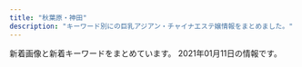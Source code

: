 ```yaml
---
title: "秋葉原・神田"
description: "キーワード別にの巨乳アジアン・チャイナエステ嬢情報をまとめました。"
---
```


新着画像と新着キーワードをまとめています。
2021年01月11日の情報です。

<DmmAffiliateIns />
<KeywordTable
  shops={
    [
    {
        "img_links": [
            "http://jasmine-massage.info/i/img/r3.jpg",
            "http://jasmine-massage.info/img/st183.jpg",
            "http://jasmine-massage.info/img/mo.png",
            "http://jasmine-massage.info/img/sta193.jpg",
            "http://jasmine-massage.info/img/st0193.jpg",
            "http://jasmine-massage.info/img/sj.jpg",
            "http://jasmine-massage.info/img/s193.jpg",
            "http://jasmine-massage.info/i/img/r1.jpg",
            "http://jasmine-massage.info/img/st153.jpg",
            "http://jasmine-massage.info/img/st0174.jpg",
            "http://jasmine-massage.info/img/st178.jpg",
            "http://jasmine-massage.info/img/nos.jpg",
            "http://jasmine-massage.info/img/st177.jpg",
            "http://jasmine-massage.info/img/sta190.jpg",
            "http://jasmine-massage.info/img/st0183.jpg",
            "http://jasmine-massage.info/img/st193.jpg",
            "http://jasmine-massage.info/img/st186.jpg",
            "http://jasmine-massage.info/i/img/r4.jpg",
            "http://jasmine-massage.info/img/st188.jpg",
            "http://jasmine-massage.info/img/s190.jpg",
            "http://jasmine-massage.info/img/sta188.jpg",
            "http://jasmine-massage.info/img/st175.jpg",
            "http://jasmine-massage.info/img/st0177.jpg",
            "http://jasmine-massage.info/img/st179.jpg",
            "http://jasmine-massage.info/i/img/r2.jpg",
            "http://jasmine-massage.info/i/img/st193.jpg",
            "http://jasmine-massage.info/i/img/sta193.jpg",
            "http://jasmine-massage.info/img/st189.jpg",
            "http://jasmine-massage.info/img/st0188.jpg",
            "http://jasmine-massage.info/img/st0153.jpg",
            "http://jasmine-massage.info/img/s188.jpg",
            "http://jasmine-massage.info/img/st0190.jpg",
            "http://jasmine-massage.info/img/st0175.jpg",
            "http://jasmine-massage.info/i/img/sta190.jpg",
            "http://jasmine-massage.info/img/st0179.jpg",
            "http://jasmine-massage.info/img/head.jpg",
            "http://jasmine-massage.info/i/img/sta188.jpg",
            "http://jasmine-massage.info/img/st174.jpg",
            "http://jasmine-massage.info/img/botton.jpg",
            "http://jasmine-massage.info/img/st187.jpg"
        ],
        "station": "JR\u79cb\u8449\u539f\u99c5\u662d\u548c\u901a\u308a\u53e3",
        "name": "\u96a0\u308c\u5bb6",
        "keywords": {
            "86": 8,
            "87": 6,
            "85": 1,
            "88": 2,
            "D": 13,
            "C": 24
        },
        "url": "http://jasmine-massage.info/"
    },
    {
        "url": "http://www.kien-es.info/",
        "name": "\u5947\u7e01\uff5e\u304d\u3048\u3093\uff5e",
        "img_links": [
            "http://www.kien-es.info/img/yuki2.jpg",
            "http://www.kien-es.info/sp/staff/kumi.png",
            "http://www.kien-es.info/sp/staff/yuki.png",
            "http://www.kien-es.info/img/haruka1.jpg",
            "http://www.kien-es.info/img/emi.png",
            "http://www.kien-es.info/sp/images/tel.jpg",
            "http://www.kien-es.info/sp/images/interior_t.jpg",
            "http://www.kien-es.info/sp/img/yuki1.jpg",
            "http://www.kien-es.info/sp/images/head.jpg",
            "http://www.kien-es.info/sp/img/kumi1.jpg",
            "http://www.kien-es.info/images/14.jpg",
            "http://www.kien-es.info/sp/images/ac1.jpg",
            "http://www.kien-es.info/img/yuki1.jpg",
            "http://www.kien-es.info/sp/img/yumi1.jpg",
            "http://www.kien-es.info/sp/staff/kara.png",
            "http://www.kien-es.info/sp/images/info_t.jpg",
            "http://www.kien-es.info/sp/images/staff_t.jpg",
            "http://www.kien-es.info/sp/images/ac2.png",
            "http://www.kien-es.info/images/11.jpg",
            "http://www.kien-es.info/images/head.jpg",
            "http://www.kien-es.info/sp/img/kara2.jpg",
            "http://www.kien-es.info/img/kaori.png",
            "http://www.kien-es.info/sp/images/1.jpg",
            "http://www.kien-es.info/images/sm.jpg",
            "http://www.kien-es.info/sp/img/yuri2.jpg",
            "http://www.kien-es.info/images/rem.png",
            "http://www.kien-es.info/sp/images/2.jpg",
            "http://www.kien-es.info/sp/images/newsb.png",
            "http://www.kien-es.info/sp/images/int1.jpg",
            "http://www.kien-es.info/img/kumi1.jpg",
            "http://www.kien-es.info/sp/menu/staff.jpg",
            "http://www.kien-es.info/sp/staff/yuka.png",
            "http://www.kien-es.info/img/aki.png",
            "http://www.kien-es.info/sp/images/5.jpg",
            "http://www.kien-es.info/sp/img/kumi2.jpg",
            "http://www.kien-es.info/img/aki1.jpg",
            "http://www.kien-es.info/images/2.jpg",
            "http://www.kien-es.info/img/yuri1.jpg",
            "http://www.kien-es.info/img/yuka2.jpg",
            "http://www.kien-es.info/images/int2.jpg",
            "http://www.kien-es.info/img/emi1.jpg",
            "http://www.kien-es.info/sp/images/footer.png",
            "http://www.kien-es.info/img/haruka.png",
            "http://www.kien-es.info/img/kaori1.jpg",
            "http://www.kien-es.info/img/yuri2.jpg",
            "http://www.kien-es.info/images/sys1.jpg",
            "http://www.kien-es.info/sp/img/yuka2.jpg",
            "http://www.kien-es.info/img/kumi2.jpg",
            "http://www.kien-es.info/images/info.jpg",
            "http://www.kien-es.info/sp/img/yuka1.jpg",
            "http://www.kien-es.info/images/4.jpg",
            "http://www.kien-es.info/sp/img/kara1.jpg",
            "http://www.kien-es.info/img/yuka1.jpg",
            "http://www.kien-es.info/sp/img/aki1.jpg",
            "http://www.kien-es.info/images/3.jpg",
            "http://www.kien-es.info/sp/images/int2.png",
            "http://www.kien-es.info/sp/img/emi2.jpg",
            "http://www.kien-es.info/sp/img/yuki2.jpg",
            "http://www.kien-es.info/images/9.jpg",
            "http://www.kien-es.info/img/yuka.png",
            "http://www.kien-es.info/images/news.jpg",
            "http://www.kien-es.info/images/interior_t.jpg",
            "http://www.kien-es.info/sp/images/sys3.jpg",
            "http://www.kien-es.info/sp/staff/yumi.png",
            "http://www.kien-es.info/img/kara1.jpg",
            "http://www.kien-es.info/sp/images/info.png",
            "http://www.kien-es.info/sp/img/emi1.jpg",
            "http://www.kien-es.info/images/sys2.jpg",
            "http://www.kien-es.info/img/aki2.jpg",
            "http://www.kien-es.info/sp/staff/yuri.png",
            "http://www.kien-es.info/sp/images/8.jpg",
            "http://www.kien-es.info/sp/images/ac3.png",
            "http://www.kien-es.info/sp/images/sys2.jpg",
            "http://www.kien-es.info/sp/images/4.jpg",
            "http://www.kien-es.info/sp/images/6.jpg",
            "http://www.kien-es.info/sp/img/haruka1.jpg",
            "http://www.kien-es.info/sp/images/7.jpg",
            "http://www.kien-es.info/sp/images/news.jpg",
            "http://www.kien-es.info/sp/images/sys1.jpg",
            "http://www.kien-es.info/images/1.jpg",
            "http://www.kien-es.info/img/kara.png",
            "http://www.kien-es.info/images/mobile.jpg",
            "http://www.kien-es.info/img/yuri.png",
            "http://www.kien-es.info/sp/images/9.jpg",
            "http://www.kien-es.info/sp/staff/aki.png",
            "http://www.kien-es.info/images/int1.jpg",
            "http://www.kien-es.info/sp/img/aki2.jpg",
            "http://www.kien-es.info/sp/staff/emi.png",
            "http://www.kien-es.info/img/kumi.png",
            "http://www.kien-es.info/images/10.jpg",
            "http://www.kien-es.info/sp/staff/haruka.png",
            "http://www.kien-es.info/sp/images/sys4.png",
            "http://www.kien-es.info/images/12.jpg",
            "http://www.kien-es.info/sp/img/yuri1.jpg",
            "http://www.kien-es.info/sp/images/rec.jpg",
            "http://www.kien-es.info/images/staff_t.jpg",
            "http://www.kien-es.info/img/yuki.png",
            "http://www.kien-es.info/img/kara2.jpg",
            "http://www.kien-es.info/sp/images/3.jpg",
            "http://www.kien-es.info/sp/menu/top.jpg"
        ],
        "keywords": {
            "85": 2,
            "C": 4,
            "84": 2,
            "88": 1,
            "D": 5,
            "86": 1,
            "87": 3
        },
        "station": "JR\u79cb\u8449\u539f\u99c5\u96fb\u6c17\u8857\u53e3"
    },
    {
        "station": "JR\u79cb\u8449\u539f\u99c5\u96fb\u6c17\u8857\u53e3",
        "name": "\u79cb\u9e97\uff5e\u3057\u3085\u3046\u308c\u3044\uff5e",
        "img_links": [
            "http://aroma-est.biz/images/enterbb.png",
            "http://aroma-est.biz/images/m1.jpg",
            "http://aroma-est.biz/images/cg08.jpg",
            "http://aroma-est.biz/images/cg01.jpg",
            "http://aroma-est.biz/images/m3.jpg",
            "http://aroma-est.biz/images/cg012.jpg",
            "http://aroma-est.biz/images/rsubt6.png",
            "http://aroma-est.biz/images/cg041.jpg",
            "http://aroma-est.biz/images/rsubt1.png",
            "http://aroma-est.biz/images/rsubt3.png",
            "http://aroma-est.biz/images/enterbt.png",
            "http://aroma-est.biz/images/rsubt4.png",
            "http://aroma-est.biz/images/cg02.jpg",
            "http://aroma-est.biz/images/rsubt2.png",
            "http://aroma-est.biz/images/enter2.jpg",
            "http://aroma-est.biz/images/m4.jpg",
            "http://aroma-est.biz/images/cg06.jpg",
            "http://aroma-est.biz/images/rsubt7.png",
            "http://aroma-est.biz/images/manga2.jpg",
            "http://aroma-est.biz/images/slider-img001.jpg",
            "http://aroma-est.biz/images/m6.jpg",
            "http://aroma-est.biz/images/cg04.jpg",
            "http://aroma-est.biz/images/cg05.jpg",
            "http://aroma-est.biz/images/manga1.jpg",
            "http://aroma-est.biz/images/b-tel.png",
            "http://aroma-est.biz/images/enter1.png",
            "http://aroma-est.biz/images/cg052.jpg",
            "http://aroma-est.biz/images/slider-img002.jpg",
            "http://aroma-est.biz/images/cg051.jpg",
            "http://aroma-est.biz/images/b-online.png",
            "http://aroma-est.biz/images/cg031.jpg",
            "http://aroma-est.biz/images/rsubt5.png",
            "http://aroma-est.biz/images/tel2.png",
            "http://aroma-est.biz/images/cg03.jpg",
            "http://aroma-est.biz/images/cg07.jpg",
            "http://aroma-est.biz/images/cg042.jpg",
            "http://aroma-est.biz/images/cg011.jpg",
            "http://aroma-est.biz/images/m2.jpg"
        ],
        "url": "http://aroma-est.biz/",
        "keywords": {
            "84": 4,
            "E": 8,
            "85": 8,
            "C": 8,
            "87": 4,
            "D": 16,
            "86": 8,
            "82": 4,
            "88": 4
        }
    },
    {
        "img_links": [
            "http://www.rave.masg.info/files/010-03.jpg",
            "http://www.rave.masg.info/files/010.jpg",
            "http://www.rave.masg.info/files/014.jpg",
            "http://www.rave.masg.info/files/008-02.jpg",
            "http://www.rave.masg.info/files/003.jpg",
            "http://www.rave.masg.info/files/008-03.jpg",
            "http://www.rave.masg.info/files/006.jpg",
            "http://www.rave.masg.info/images/zi_massage.png",
            "http://www.rave.masg.info/files/005.jpg",
            "http://www.rave.masg.info/files/001-02.jpg",
            "http://www.rave.masg.info/images/main_bottom.png",
            "http://www.rave.masg.info/images/main_top.png",
            "http://www.rave.masg.info/images/tel.png",
            "http://www.rave.masg.info/files/009-03.jpg",
            "http://www.rave.masg.info/images/s3.jpg",
            "http://www.rave.masg.info/files/014-03.jpg",
            "http://www.rave.masg.info/images/s4.jpg",
            "http://www.rave.masg.info/files/014-02.jpg",
            "http://www.rave.masg.info/images/new3.png",
            "http://www.rave.masg.info/files/006-02.jpg",
            "http://www.rave.masg.info/images/shop/shop04.jpg",
            "http://www.rave.masg.info/images/shop/shop02.jpg",
            "http://www.rave.masg.info/files/005-02.jpg",
            "http://www.rave.masg.info/images/s2.jpg",
            "http://www.rave.masg.info/images/new1.png",
            "http://www.rave.masg.info/images/shop/shop01.jpg",
            "http://www.rave.masg.info/images/xian.png",
            "http://www.rave.masg.info/files/003-03.jpg",
            "http://www.rave.masg.info/files/005-03.jpg",
            "http://www.rave.masg.info/files/006-03.jpg",
            "http://www.rave.masg.info/images/maga.jpg",
            "http://www.rave.masg.info/files/009-02.jpg",
            "http://www.rave.masg.info/images/service.png",
            "http://www.rave.masg.info/files/002-03.jpg",
            "http://www.rave.masg.info/files/002-02.jpg",
            "http://www.rave.masg.info/images/shop/shop03.jpg",
            "http://www.rave.masg.info/images/s1.jpg",
            "http://www.rave.masg.info/images/s5.jpg",
            "http://www.rave.masg.info/files/009.jpg",
            "http://www.rave.masg.info/files/008.jpg",
            "http://www.rave.masg.info/files/001.jpg",
            "http://www.rave.masg.info/files/001-03.jpg",
            "http://www.rave.masg.info/images/infotiao1.jpg",
            "http://www.rave.masg.info/files/002.jpg",
            "http://www.rave.masg.info/images/zi_staff.png",
            "http://www.rave.masg.info/files/010-02.jpg",
            "http://www.rave.masg.info/images/pick.png",
            "http://www.rave.masg.info/files/003-02.jpg"
        ],
        "keywords": {
            "90": 1,
            "89": 1,
            "F": 2,
            "87": 5,
            "D": 6,
            "88": 1,
            "86": 1,
            "G": 1
        },
        "url": "http://www.rave.masg.info/",
        "station": "JR\u79cb\u8449\u539f\u99c5\u662d\u548c\u901a\u308a\u53e3",
        "name": "RAVE \u30ec\u30a4\u30f4"
    },
    {
        "station": "JR\u795e\u7530\u99c5\u6771\u53e3",
        "img_links": [
            "http://kaede.tyo.cm/images/s3.png",
            "http://kaede.tyo.cm/photos/sites/15/2019/07/2019072218445895.jpg",
            "http://kaede.tyo.cm/photos/sites/15/2017/04/03.jpg",
            "http://kaede.tyo.cm/images/s1.png",
            "http://kaede.tyo.cm/photos/sites/15/2018/07/201807050359241.jpg",
            "http://kaede.tyo.cm/images/room1.jpg",
            "http://kaede.tyo.cm/images/room2.jpg",
            "http://kaede.tyo.cm/photos/sites/15/2017/05/1.jpg",
            "http://kaede.tyo.cm/photos/sites/15/2018/09/2018092310253191.jpg",
            "http://kaede.tyo.cm/photos/sites/15/2019/07/2019072310543855.jpg",
            "http://kaede.tyo.cm/photos/sites/15/2018/12/2018122510575438.jpg",
            "http://kaede.tyo.cm/photos/sites/15/2020/03/2020031613344696.jpg",
            "http://kaede.tyo.cm/photos/sites/15/2018/07/2018071202180120.jpg",
            "http://kaede.tyo.cm/photos/sites/15/2019/11/2019110102312566.jpg",
            "http://kaede.tyo.cm/images/s_pick.png",
            "http://kaede.tyo.cm/photos/sites/15/2018/06/2018060802410544.jpg",
            "http://kaede.tyo.cm/photos/sites/15/2018/04/2018042103445537.jpg",
            "http://kaede.tyo.cm/photos/sites/15/2019/05/2019051510502494.jpg",
            "http://kaede.tyo.cm/images/top.png",
            "http://kaede.tyo.cm/photos/sites/15/2019/11/2019110102312976.jpg",
            "http://kaede.tyo.cm/photos/sites/15/2018/03/2018031401333199.jpg",
            "http://kaede.tyo.cm/photos/sites/15/2019/08/201908031036100.jpg",
            "http://kaede.tyo.cm/photos/sites/15/2018/09/2018090301232862.jpg",
            "http://kaede.tyo.cm/images/room4.jpg",
            "http://kaede.tyo.cm/images/n1.jpg",
            "http://kaede.tyo.cm/images/s_staff.jpg",
            "http://kaede.tyo.cm/photos/sites/15/2018/12/2018122811325315.jpg",
            "http://kaede.tyo.cm/photos/sites/15/2017/05/05.jpg",
            "http://kaede.tyo.cm/photos/sites/15/2017/04/st4.jpg",
            "http://kaede.tyo.cm/photos/sites/15/2018/05/2018052602053211.jpg",
            "http://kaede.tyo.cm/photos/sites/15/2018/12/2018122110282270.jpg",
            "http://kaede.tyo.cm/photos/sites/15/2017/12/2017121802123582.jpg",
            "http://kaede.tyo.cm/photos/sites/15/2018/10/2018101210462259.jpg",
            "http://kaede.tyo.cm/photos/sites/15/2017/04/8.jpg",
            "http://kaede.tyo.cm/photos/sites/15/2018/12/2018122510562151.jpg",
            "http://kaede.tyo.cm/photos/sites/15/2017/07/\u5fae\u4fe1\u56fe\u7247_20170731133036.jpg",
            "http://kaede.tyo.cm/photos/sites/15/2017/03/298510852981895493.jpg",
            "http://kaede.tyo.cm/images/n3.png",
            "http://kaede.tyo.cm/photos/sites/15/2019/09/2019092410360674.jpg",
            "http://kaede.tyo.cm/photos/sites/15/2018/03/2018032208244424.jpg",
            "http://kaede.tyo.cm/images/room3.jpg",
            "http://kaede.tyo.cm/photos/sites/15/2020/08/2020081913203996.jpg",
            "http://kaede.tyo.cm/photos/sites/15/2018/07/2018070602462928.jpg",
            "http://kaede.tyo.cm/photos/sites/15/2017/05/10.jpg",
            "http://kaede.tyo.cm/photos/sites/15/2019/08/201908021145272.jpg",
            "http://kaede.tyo.cm/images/mobile.png",
            "http://kaede.tyo.cm/photos/sites/15/2018/01/2018013009203349.jpg",
            "http://kaede.tyo.cm/images/s_news.png",
            "http://kaede.tyo.cm/photos/sites/15/2017/11/2017112902394723.jpg",
            "http://kaede.tyo.cm/photos/sites/15/2019/01/2019012110352218.jpg"
        ],
        "url": "http://kaede.tyo.cm/",
        "keywords": {
            "86": 14,
            "F": 1,
            "D": 21,
            "90": 1,
            "87": 6,
            "85": 5,
            "C": 2,
            "84": 1,
            "88": 2,
            "E": 5,
            "\u4e73": 1
        },
        "name": "\u604b\u306e\u82b1"
    },
    {
        "name": "\u8776",
        "station": "JR\u795e\u7530\u99c5\u897f\u53e3",
        "url": "http://chou-massage.work/",
        "keywords": {
            "86": 8,
            "C": 22,
            "D": 10,
            "85": 2,
            "87": 6,
            "E": 6
        },
        "img_links": [
            "http://chou-massage.work/sp/img/mo.png",
            "http://chou-massage.work/sp/img/fla-3.jpg",
            "http://chou-massage.work/sp/img/acc.jpg",
            "http://chou-massage.work/sp/img/botton.jpg",
            "http://chou-massage.work/img/st4.jpg",
            "http://chou-massage.work/sp/img/sta4.jpg",
            "http://chou-massage.work/sp/img/sta1.jpg",
            "http://chou-massage.work/img/fla-3.jpg",
            "http://chou-massage.work/sp/img/sta2.jpg",
            "http://chou-massage.work/img/sta2.jpg",
            "http://chou-massage.work/img/st3.jpg",
            "http://chou-massage.work/sp/img/fla-1.jpg",
            "http://chou-massage.work/sp/img/st1.jpg",
            "http://chou-massage.work/img/nos.jpg",
            "http://chou-massage.work/sp/img/st3.jpg",
            "http://chou-massage.work/img/sta3.jpg",
            "http://chou-massage.work/sp/img/st2.jpg",
            "http://chou-massage.work/img/st2.jpg",
            "http://chou-massage.work/sp/img/sta3.jpg",
            "http://chou-massage.work/img/fla-2.jpg",
            "http://chou-massage.work/sp/img/fla-2.jpg",
            "http://chou-massage.work/img/acc.jpg",
            "http://chou-massage.work/img/st1.jpg",
            "http://chou-massage.work/sp/img/st4.jpg",
            "http://chou-massage.work/img/sta4.jpg",
            "http://chou-massage.work/img/botton.jpg",
            "http://chou-massage.work/img/mo.png",
            "http://chou-massage.work/img/fla-1.jpg",
            "http://chou-massage.work/img/sta1.jpg",
            "http://chou-massage.work/sp/img/nos.jpg"
        ]
    },
    {
        "img_links": [
            "https://img.a-side.com/photo/premium/20180601/14648_01_02_s.jpg",
            "https://static.a-side.com/photo/shop/31758/list.jpg",
            "https://img.a-side.com/photo/weekly/20210108/07.jpg",
            "https://static.a-side.com/photo/shop/31813/list.jpg",
            "https://img.a-side.com/photo/digicame/20201229/31404_03.jpg",
            "https://img.a-side.com/photo/digicame/20210108/31406_04.jpg",
            "https://img.a-side.com/photo/premium/20210105/34987_01_top1.jpg",
            "https://static.a-side.com/photo/shop/31388/list.jpg",
            "https://img.a-side.com/photo/digicame/20210104/32458_03.jpg",
            "https://static.a-side.com/photo/shop/21136/list.jpg",
            "https://img.a-side.com/photo/weekly/20210108/11.jpg",
            "https://img.a-side.com/photo/premium/20201214/18614_01_top1.jpg",
            "https://img.a-side.com/photo/premium/20190305/14648_01_sp.jpg",
            "https://img.a-side.com/photo/koko/14648/girls/1.jpg",
            "https://img.a-side.com/photo/weekly/20201127/bn.jpg",
            "https://static.a-side.com/photo/shop/34660/list.jpg",
            "https://img.a-side.com/photo/premium/20180601/14648_01_05_s.jpg",
            "https://static.a-side.com/photo/shop/32897/list.jpg",
            "https://static.a-side.com/photo/shop/33529/list.jpg",
            "https://static.a-side.com/photo/shop/30113/list.jpg",
            "https://static.a-side.com/photo/shop/31534/list.jpg",
            "https://img.a-side.com/photo/digicame/20210106/25065_02.jpg",
            "https://img.a-side.com/photo/premium/20201216/18614_01_top1.jpg",
            "https://www.a-side.com/k-kourakuen/images/massage/photo02.jpg",
            "https://img.a-side.com/photo/weekly/20210108/14.jpg",
            "https://img.a-side.com/photo/premium/20201214/34140_01_top1.jpg",
            "https://img.a-side.com/photo/digicame/20201224/31399_01.jpg",
            "https://static.a-side.com/photo/shop/26547/list.jpg",
            "https://img.a-side.com/photo/premium/20201231/33649_01_top1.jpg",
            "https://img.a-side.com/photo/weekly/20200821/bn.jpg",
            "https://www.a-side.com/include/img/area_each/icon_koko.png",
            "https://static.a-side.com/photo/shop/25019/list.jpg",
            "https://img.a-side.com/photo/premium/20170926/14648_01_06_s.jpg",
            "https://img.a-side.com/photo/koko/14648/massage/4.jpg",
            "https://img.a-side.com/photo/premium/20170926/14648_01_01_s.jpg",
            "https://static.a-side.com/photo/shop/26456/list.jpg",
            "https://img.a-side.com/photo/premium/20210105/34987_01_sp.jpg",
            "https://static.a-side.com/photo/shop/15122/list.jpg",
            "https://static.a-side.com/photo/shop/27592/list.jpg",
            "https://static.a-side.com/photo/shop/25675/list.jpg",
            "https://static.a-side.com/photo/shop/25203/list.jpg",
            "https://img.a-side.com/photo/digicame/20210107/20991_02.jpg",
            "https://static.a-side.com/photo/shop/22869/list.jpg",
            "https://img.a-side.com/photo/premium/20201225/27898_02_top1.jpg",
            "https://static.a-side.com/photo/shop/34071/list.jpg",
            "https://img.a-side.com/photo/weekly/20201009/bn.jpg",
            "https://img.a-side.com/photo/question/20201221/bn.jpg",
            "https://img.a-side.com/photo/weekly/20201120/bn.jpg",
            "https://static.a-side.com/photo/shop/32006/list.jpg",
            "https://img.a-side.com/photo/digicame/20201221/26274_02.jpg",
            "https://static.a-side.com/photo/shop/31414/list.jpg",
            "https://img.a-side.com/photo/koko/14648/shop/3.jpg",
            "https://static.a-side.com/photo/shop/34276/list.jpg",
            "https://img.a-side.com/photo/weekly/20200717/bn.jpg",
            "https://www.a-side.com/include/img/shop/button_official_l.png",
            "https://img.a-side.com/photo/weekly/20201204/bn.jpg",
            "https://img.a-side.com/photo/premium/20210101/27898_02_top1.jpg",
            "https://static.a-side.com/photo/shop/19068/list.jpg",
            "https://img.a-side.com/photo/premium/20210104/34140_01_top1.jpg",
            "https://static.a-side.com/photo/shop/33708/list.jpg",
            "https://static.a-side.com/photo/shop/21433/list.jpg",
            "https://static.a-side.com/photo/shop/35020/list.jpg",
            "https://img.a-side.com/photo/premium/20190307/14648_01_06_s.jpg",
            "https://static.a-side.com/photo/shop/30040/list.jpg",
            "https://static.a-side.com/photo/shop/25050/list.jpg",
            "https://static.a-side.com/photo/shop/33406/list.jpg",
            "https://img.a-side.com/photo/premium/20201230/18452_01_top1.jpg",
            "https://img.a-side.com/photo/weekly/20200904/bn.jpg",
            "https://static.a-side.com/photo/shop/31396/list.jpg",
            "https://img.a-side.com/photo/premium/20201222/34449_01_top1.jpg",
            "https://static.a-side.com/photo/shop/25785/list.jpg",
            "https://img.a-side.com/photo/weekly/20210108/top.jpg",
            "https://static.a-side.com/photo/shop/22107/list.jpg",
            "https://img.a-side.com/photo/premium/20201223/33649_01_top1.jpg",
            "https://img.a-side.com/photo/premium/20210104/34987_01_sp.jpg",
            "https://img.a-side.com/photo/premium/20190305/14648_01_07_s.jpg",
            "https://img.a-side.com/photo/premium/20170926/14648_01_08_s.jpg",
            "https://img.a-side.com/photo/weekly/20210108/05.jpg",
            "https://static.a-side.com/photo/shop/16272/list.jpg",
            "https://static.a-side.com/photo/shop/28058/list.jpg",
            "https://img.a-side.com/photo/premium/20201229/30040_01_top1.jpg",
            "https://www.a-side.com/k-kourakuen/staff/mimi/index.jpg",
            "https://static.a-side.com/photo/shop/29730/list.jpg",
            "https://img.a-side.com/photo/premium/20170926/14648_01_05_s.jpg",
            "https://static.a-side.com/photo/shop/20362/list.jpg",
            "https://static.a-side.com/photo/shop/33377/list.jpg",
            "https://static.a-side.com/photo/shop/27129/list.jpg",
            "https://img.a-side.com/photo/weekly/20210108/10.jpg",
            "https://img.a-side.com/photo/premium/20190305/14648_01_03_s.jpg",
            "https://static.a-side.com/photo/shop/34140/list.jpg",
            "https://static.a-side.com/photo/shop/30259/list.jpg",
            "https://img.a-side.com/photo/koko/34449/image.jpg",
            "https://www.a-side.com/k-kourakuen/images/massage/photo04.jpg",
            "https://img.a-side.com/photo/premium/20201223/31363_01_top1.jpg",
            "https://static.a-side.com/photo/shop/12559/list.jpg",
            "https://static.a-side.com/photo/shop/18614/list.jpg",
            "https://static.a-side.com/photo/shop/30051/list.jpg",
            "https://static.a-side.com/photo/shop/24663/list.jpg",
            "https://img.a-side.com/photo/premium/20201221/34987_01_top1.jpg",
            "https://static.a-side.com/photo/shop/19746/list.jpg",
            "https://img.a-side.com/photo/weekly/20210108/12.jpg",
            "https://static.a-side.com/photo/shop/20686/list.jpg",
            "https://static.a-side.com/photo/shop/26130/list.jpg",
            "https://static.a-side.com/photo/shop/33915/list.jpg",
            "https://img.a-side.com/photo/koko/14648/shop/4.jpg",
            "https://img.a-side.com/photo/premium/20210111/34449_01_top2.jpg",
            "https://img.a-side.com/photo/premium/20201222/20991_01_top1.jpg",
            "https://static.a-side.com/photo/shop/17223/list.jpg",
            "https://img.a-side.com/photo/digicame/20201223/27003_01.jpg",
            "https://static.a-side.com/photo/shop/33606/list.jpg",
            "https://static.a-side.com/photo/shop/16482/list.jpg",
            "https://img.a-side.com/photo/digicame/20210104/22728_02.jpg",
            "https://static.a-side.com/photo/shop/31403/list.jpg",
            "https://static.a-side.com/photo/shop/20251/list.jpg",
            "https://static.a-side.com/photo/shop/31390/list.jpg",
            "https://img.a-side.com/photo/premium/20190307/14648_01_08_s.jpg",
            "https://img.a-side.com/photo/premium/20201221/18614_01_top1.jpg",
            "https://static.a-side.com/photo/shop/15858/list.jpg",
            "https://static.a-side.com/photo/shop/10346/list.jpg",
            "https://static.a-side.com/photo/shop/20875/list.jpg",
            "https://img.a-side.com/photo/digicame/20210106/17223_02.jpg",
            "https://img.a-side.com/photo/premium/20201224/33456_01_top1.jpg",
            "https://static.a-side.com/photo/shop/25065/list.jpg",
            "https://img.a-side.com/photo/premium/20210107/34987_01_sp.jpg",
            "https://img.a-side.com/photo/weekly/20210108/02.jpg",
            "https://static.a-side.com/photo/shop/30430/list.jpg",
            "https://img.a-side.com/photo/premium/20201215/34449_01_top1.jpg",
            "https://img.a-side.com/photo/premium/20201228/34965_01_top1.jpg",
            "https://www.a-side.com/k-kourakuen/staff/kasumi/index.jpg",
            "https://img.a-side.com/photo/koko/14648/girls/2.jpg",
            "https://static.a-side.com/photo/shop/31399/list.jpg",
            "https://static.a-side.com/photo/shop/34965/list.jpg",
            "https://static.a-side.com/photo/shop/28456/list.jpg",
            "https://img.a-side.com/photo/koko/14648/ss.jpg",
            "https://img.a-side.com/photo/premium/20180601/14648_01_03_s.jpg",
            "https://static.a-side.com/photo/shop/34961/list.jpg",
            "https://static.a-side.com/photo/shop/29705/list.jpg",
            "https://img.a-side.com/photo/koko/14648/image.jpg",
            "https://img.a-side.com/photo/koko/14648/girls_p/2.jpg",
            "https://static.a-side.com/photo/shop/31175/list.jpg",
            "https://img.a-side.com/photo/premium/20210104/34987_01_top1.jpg",
            "https://img.a-side.com/photo/digicame/20210105/31399_02.jpg",
            "https://static.a-side.com/photo/shop/16733/list.jpg",
            "https://static.a-side.com/photo/shop/34847/list.jpg",
            "https://static.a-side.com/photo/shop/33321/list.jpg",
            "https://static.a-side.com/photo/shop/21196/list.jpg",
            "https://img.a-side.com/photo/digicame/20210108/24528_02.jpg",
            "https://static.a-side.com/photo/shop/32441/list.jpg",
            "https://img.a-side.com/photo/premium/20201218/12823_01_top2.jpg",
            "https://img.a-side.com/photo/premium/20210101/27898_01_top1.jpg",
            "https://static.a-side.com/photo/shop/34169/list.jpg",
            "https://img.a-side.com/photo/premium/20190308/14648_01_sp.jpg",
            "https://www.a-side.com/k-kourakuen/images/info/photo04.jpg",
            "https://static.a-side.com/photo/shop/34343/list.jpg",
            "https://img.a-side.com/photo/digicame/20210104/16078_02.jpg",
            "https://img.a-side.com/photo/premium/20210111/34449_01_top1.jpg",
            "https://img.a-side.com/photo/premium/20201217/34449_01_top1.jpg",
            "https://img.a-side.com/photo/premium/20190307/14648_01_sp.jpg",
            "https://static.a-side.com/photo/shop/25398/list.jpg",
            "https://www.a-side.com/k-kourakuen/images/massage/photo01.jpg",
            "https://img.a-side.com/photo/premium/20201222/33649_01_top1.jpg",
            "https://static.a-side.com/photo/shop/16718/list.jpg",
            "https://static.a-side.com/photo/shop/18452/list.jpg",
            "https://img.a-side.com/photo/digicame/20210101/31406_03.jpg",
            "https://img.a-side.com/photo/weekly/20201225/bn.jpg",
            "https://static.a-side.com/photo/shop/18247/list.jpg",
            "https://img.a-side.com/photo/digicame/20210105/34276_04.jpg",
            "https://static.a-side.com/photo/shop/26717/list.jpg",
            "https://img.a-side.com/photo/premium/20201224/16032_01_top1.jpg",
            "https://img.a-side.com/photo/koko/34669/image.jpg",
            "https://img.a-side.com/photo/koko/14648/girls_p/3.jpg",
            "https://img.a-side.com/photo/digicame/20210106/25065_01.jpg",
            "https://img.a-side.com/photo/weekly/20210108/sp.jpg",
            "https://static.a-side.com/photo/shop/24050/list.jpg",
            "https://img.a-side.com/photo/weekly/20201016/bn.jpg",
            "https://www.a-side.com/k-kourakuen/staff/momoko/index.jpg",
            "https://img.a-side.com/photo/weekly/20201113/bn.jpg",
            "https://static.a-side.com/photo/shop/22918/list.jpg",
            "https://static.a-side.com/photo/shop/33849/list.jpg",
            "https://img.a-side.com/photo/premium/20201224/33649_01_top1.jpg",
            "https://img.a-side.com/photo/premium/20210105/34965_01_sp.jpg",
            "https://static.a-side.com/photo/shop/31363/list.jpg",
            "https://img.a-side.com/photo/premium/20210108/33456_01_top1.jpg",
            "https://img.a-side.com/photo/koko/32924/thumb.jpg",
            "https://static.a-side.com/photo/shop/30371/list.jpg",
            "https://www.a-side.com/k-kourakuen/staff/aoi/index.jpg",
            "https://static.a-side.com/photo/shop/35170/list.jpg",
            "https://static.a-side.com/photo/shop/33649/list.jpg",
            "https://img.a-side.com/photo/koko/14648/route/2.jpg",
            "https://static.a-side.com/photo/shop/31593/list.jpg",
            "https://www.a-side.com/k-kourakuen/staff/haru/index.jpg",
            "https://img.a-side.com/photo/weekly/20210108/08.jpg",
            "https://static.a-side.com/photo/shop/26654/list.jpg",
            "https://static.a-side.com/photo/shop/17252/list.jpg",
            "https://img.a-side.com/photo/koko/16032/thumb.jpg",
            "https://static.a-side.com/photo/shop/34768/list.jpg",
            "https://static.a-side.com/photo/shop/22728/list.jpg",
            "https://img.a-side.com/photo/weekly/20200619/bn.jpg",
            "https://www.a-side.com/k-kourakuen/images/info/photo03.jpg",
            "https://static.a-side.com/photo/shop/32320/list.jpg",
            "https://img.a-side.com/photo/premium/20201218/12823_01_top1.jpg",
            "https://static.a-side.com/photo/shop/32614/list.jpg",
            "https://img.a-side.com/photo/weekly/20210108/04.jpg",
            "https://static.a-side.com/photo/shop/29848/list.jpg",
            "https://img.a-side.com/photo/premium/20190307/14648_01_05_s.jpg",
            "https://static.a-side.com/photo/shop/27698/list.jpg",
            "https://img.a-side.com/photo/weekly/20200626/bn.jpg",
            "https://img.a-side.com/photo/premium/20190308/14648_01_02_s.jpg",
            "https://static.a-side.com/photo/shop/34644/list.jpg",
            "https://img.a-side.com/photo/premium/20170926/14648_01_04_s.jpg",
            "https://static.a-side.com/photo/shop/31387/list.jpg",
            "https://img.a-side.com/photo/koko/16032/image.jpg",
            "https://img.a-side.com/photo/premium/20210104/34987_01_top2.jpg",
            "https://static.a-side.com/photo/shop/29625/list.jpg",
            "https://static.a-side.com/photo/shop/29890/list.jpg",
            "https://static.a-side.com/photo/shop/32607/list.jpg",
            "https://www.a-side.com/k-kourakuen/images/top_notice.jpg",
            "https://static.a-side.com/photo/shop/28305/list.jpg",
            "https://img.a-side.com/photo/weekly/20210108/13.jpg",
            "https://static.a-side.com/photo/shop/33592/list.jpg",
            "https://static.a-side.com/photo/shop/21985/list.jpg",
            "https://static.a-side.com/photo/shop/32458/list.jpg",
            "https://static.a-side.com/photo/shop/30429/list.jpg",
            "https://img.a-side.com/photo/weekly/20201211/bn.jpg",
            "https://static.a-side.com/photo/shop/35149/list.jpg",
            "https://static.a-side.com/photo/shop/27516/list.jpg",
            "https://img.a-side.com/photo/koko/24600/thumb.jpg",
            "https://static.a-side.com/photo/shop/20991/list.jpg",
            "https://img.a-side.com/photo/premium/20170926/14648_01_02_s.jpg",
            "https://img.a-side.com/photo/koko/32924/image.jpg",
            "https://img.a-side.com/photo/premium/20180601/14648_01_01_s.jpg",
            "https://static.a-side.com/photo/shop/33789/list.jpg",
            "https://static.a-side.com/photo/shop/23877/list.jpg",
            "https://static.a-side.com/photo/shop/31971/list.jpg",
            "https://www.a-side.com/k-kourakuen/staff/aoi/01.jpg",
            "https://img.a-side.com/photo/weekly/20210108/09.jpg",
            "https://static.a-side.com/photo/shop/33637/list.jpg",
            "https://img.a-side.com/photo/premium/20190307/14648_01_02_s.jpg",
            "https://static.a-side.com/photo/shop/19411/list.jpg",
            "https://img.a-side.com/photo/premium/20180601/14648_01_08_s.jpg",
            "https://static.a-side.com/photo/shop/22456/list.jpg",
            "https://static.a-side.com/photo/shop/20975/list.jpg",
            "https://img.a-side.com/photo/weekly/20210108/17.jpg",
            "https://www.a-side.com/include/img/place_ad/place_ad.png",
            "https://static.a-side.com/photo/shop/33490/list.jpg",
            "https://static.a-side.com/photo/shop/32833/list.jpg",
            "https://www.a-side.com/include/img/shop/button_official.png",
            "https://static.a-side.com/photo/shop/30704/list.jpg",
            "https://img.a-side.com/photo/digicame/20210104/32458_04.jpg",
            "https://static.a-side.com/photo/shop/21540/list.jpg",
            "https://www.a-side.com/k-kourakuen/images/info/photo01.jpg",
            "https://static.a-side.com/photo/shop/29606/list.jpg",
            "https://img.a-side.com/photo/weekly/20210108/bn.jpg",
            "https://static.a-side.com/photo/shop/31018/list.jpg",
            "https://img.a-side.com/photo/digicame/20201216/32607_04.jpg",
            "https://static.a-side.com/photo/shop/22601/list.jpg",
            "https://static.a-side.com/photo/shop/31411/list.jpg",
            "https://img.a-side.com/photo/koko/14648/route/4.jpg",
            "https://www.a-side.com/k-kourakuen/staff/emi/01.jpg",
            "https://img.a-side.com/photo/weekly/20210108/03.jpg",
            "https://img.a-side.com/photo/premium/20190305/14648_01_04_s.jpg",
            "https://img.a-side.com/photo/weekly/20210101/bn.jpg",
            "https://static.a-side.com/photo/shop/27501/list.jpg",
            "https://img.a-side.com/photo/weekly/20210108/16.jpg",
            "https://img.a-side.com/photo/premium/20201019/34449_01_index.jpg",
            "https://static.a-side.com/photo/shop/28223/list.jpg",
            "https://static.a-side.com/photo/shop/31404/list.jpg",
            "https://static.a-side.com/photo/shop/20335/list.jpg",
            "https://img.a-side.com/photo/digicame/20201214/33456_02.jpg",
            "https://static.a-side.com/photo/shop/24920/list.jpg",
            "https://static.a-side.com/photo/shop/27398/list.jpg",
            "https://img.a-side.com/photo/premium/20190307/14648_01_07_s.jpg",
            "https://img.a-side.com/photo/premium/20190308/14648_01_04_s.jpg",
            "https://static.a-side.com/photo/shop/31401/list.jpg",
            "https://img.a-side.com/photo/digicame/20201223/14648_01.jpg",
            "https://www.a-side.com/k-kourakuen/images/massage/photo03.jpg",
            "https://img.a-side.com/photo/digicame/20210108/20165_02.jpg",
            "https://img.a-side.com/photo/weekly/20210108/20.jpg",
            "https://www.a-side.com/include/img/shop/best-price.png",
            "https://static.a-side.com/photo/shop/19750/list.jpg",
            "https://img.a-side.com/photo/koko/14648/girls_p/4.jpg",
            "https://www.a-side.com/k-kourakuen/images/info/photo02.jpg",
            "https://www.a-side.com/k-kourakuen/staff/moe/index.jpg",
            "https://img.a-side.com/photo/premium/20201223/16032_01_top1.jpg",
            "https://static.a-side.com/photo/shop/33456/list.jpg",
            "https://img.a-side.com/photo/digicame/20210105/27898_02.jpg",
            "https://static.a-side.com/photo/shop/25640/list.jpg",
            "https://www.a-side.com/k-kourakuen/staff/momoko/01.jpg",
            "https://img.a-side.com/photo/question/20201221/sp.jpg",
            "https://static.a-side.com/photo/shop/28789/list.jpg",
            "https://static.a-side.com/photo/shop/12568/list.jpg",
            "https://img.a-side.com/photo/premium/20190305/14648_01_02_s.jpg",
            "https://static.a-side.com/photo/shop/31400/list.jpg",
            "https://static.a-side.com/photo/shop/31407/list.jpg",
            "https://img.a-side.com/photo/koko/14648/massage/2.jpg",
            "https://img.a-side.com/photo/premium/20180601/14648_01_04_s.jpg",
            "https://static.a-side.com/photo/shop/26974/list.jpg",
            "https://img.a-side.com/photo/digicame/20201225/31455_01.jpg",
            "https://img.a-side.com/photo/digicame/20201218/12559_03.jpg",
            "https://static.a-side.com/photo/shop/30069/list.jpg",
            "https://static.a-side.com/photo/shop/29655/list.jpg",
            "https://static.a-side.com/photo/shop/35132/list.jpg",
            "https://img.a-side.com/photo/koko/34987/thumb.jpg",
            "https://img.a-side.com/photo/koko/14648/route/3.jpg",
            "https://www.a-side.com/k-kourakuen/images/covergirl.jpg",
            "https://img.a-side.com/photo/premium/20190307/14648_01_03_s.jpg",
            "https://img.a-side.com/photo/premium/20190308/14648_01_01_s.jpg",
            "https://img.a-side.com/photo/weekly/20210108/01.jpg",
            "https://static.a-side.com/photo/shop/35018/list.jpg",
            "https://img.a-side.com/photo/digicame/20201230/26654_04.jpg",
            "https://img.a-side.com/photo/koko/24600/image.jpg",
            "https://www.a-side.com/k-kourakuen/staff/moe/01.jpg",
            "https://static.a-side.com/photo/shop/11708/list.jpg",
            "https://img.a-side.com/photo/digicame/20201222/24600_03.jpg",
            "https://static.a-side.com/photo/shop/25170/list.jpg",
            "https://img.a-side.com/photo/weekly/20200918/bn.jpg",
            "https://img.a-side.com/photo/weekly/20200814/bn.jpg",
            "https://static.a-side.com/photo/shop/30509/list.jpg",
            "https://static.a-side.com/photo/shop/19803/list.jpg",
            "https://img.a-side.com/photo/premium/20201225/33649_01_top1.jpg",
            "https://img.a-side.com/photo/weekly/20201002/bn.jpg",
            "https://static.a-side.com/photo/shop/29858/list.jpg",
            "https://img.a-side.com/photo/kandeli/13332.jpg",
            "https://static.a-side.com/photo/shop/22173/list.jpg",
            "https://static.a-side.com/photo/shop/20342/list.jpg",
            "https://static.a-side.com/photo/shop/34987/list.jpg",
            "https://img.a-side.com/photo/digicame/20201217/28058_01.jpg",
            "https://static.a-side.com/photo/shop/32689/list.jpg",
            "https://static.a-side.com/photo/shop/18153/list.jpg",
            "https://img.a-side.com/photo/premium/20190308/14648_01_08_s.jpg",
            "https://img.a-side.com/photo/premium/20190308/14648_01_06_s.jpg",
            "https://img.a-side.com/photo/weekly/20200911/bn.jpg",
            "https://img.a-side.com/photo/premium/20180601/14648_01_sp.jpg",
            "https://static.a-side.com/photo/shop/16384/list.jpg",
            "https://static.a-side.com/photo/shop/16078/list.jpg",
            "https://static.a-side.com/photo/shop/24265/list.jpg",
            "https://static.a-side.com/photo/shop/33255/list.jpg",
            "https://img.a-side.com/photo/koko/14648/shop/2.jpg",
            "https://static.a-side.com/photo/shop/33540/list.jpg",
            "https://static.a-side.com/photo/shop/34512/list.jpg",
            "https://static.a-side.com/photo/shop/30901/list.jpg",
            "https://static.a-side.com/photo/shop/25495/list.jpg",
            "https://img.a-side.com/photo/premium/20170926/14648_01_sp.jpg",
            "https://img.a-side.com/photo/digicame/20210105/15122_01.jpg",
            "https://static.a-side.com/photo/shop/31406/list.jpg",
            "https://static.a-side.com/photo/shop/22696/list.jpg",
            "https://static.a-side.com/photo/shop/33402/list.jpg",
            "https://img.a-side.com/photo/premium/20190305/14648_01_08_s.jpg",
            "https://static.a-side.com/photo/shop/31455/list.jpg",
            "https://static.a-side.com/photo/shop/33593/list.jpg",
            "https://static.a-side.com/photo/shop/12836/list.jpg",
            "https://static.a-side.com/photo/shop/14310/list.jpg",
            "https://static.a-side.com/photo/shop/14189/list.jpg",
            "https://static.a-side.com/photo/shop/22047/list.jpg",
            "https://static.a-side.com/photo/shop/33596/list.jpg",
            "https://img.a-side.com/photo/koko/14648/girls/4.jpg",
            "https://img.a-side.com/photo/digicame/20210111/15858_01.jpg",
            "https://img.a-side.com/photo/weekly/20200703/bn.jpg",
            "https://img.a-side.com/photo/weekly/20200731/bn.jpg",
            "https://static.a-side.com/photo/shop/21913/list.jpg",
            "https://www.a-side.com/k-kourakuen/images/coupon/presented.png",
            "https://static.a-side.com/photo/shop/30648/list.jpg",
            "https://static.a-side.com/photo/shop/30346/list.jpg",
            "https://www.a-side.com/k-kourakuen/images/banner/koko_468x60.jpg",
            "https://static.a-side.com/photo/shop/18324/list.jpg",
            "https://static.a-side.com/photo/shop/22504/list.jpg",
            "https://img.a-side.com/photo/premium/20210107/34987_01_top1.jpg",
            "https://www.a-side.com/k-kourakuen/staff/emi/index.jpg",
            "https://static.a-side.com/photo/shop/25236/list.jpg",
            "https://static.a-side.com/photo/shop/25429/list.jpg",
            "https://static.a-side.com/photo/shop/30361/list.jpg",
            "https://img.a-side.com/photo/premium/20190307/14648_01_04_s.jpg",
            "https://static.a-side.com/photo/shop/26502/list.jpg",
            "https://img.a-side.com/photo/premium/20180601/14648_01_06_s.jpg",
            "https://img.a-side.com/photo/premium/20201229/16032_01_top1.jpg",
            "https://static.a-side.com/photo/shop/26192/list.jpg",
            "https://img.a-side.com/photo/premium/20201225/27898_01_top1.jpg",
            "https://img.a-side.com/photo/premium/20180601/14648_01_07_s.jpg",
            "https://img.a-side.com/photo/premium/20190307/14648_01_01_s.jpg",
            "https://img.a-side.com/photo/digicame/20201231/32607_02.jpg",
            "https://img.a-side.com/photo/premium/20190305/14648_01_01_s.jpg",
            "https://static.a-side.com/photo/shop/34669/list.jpg",
            "https://img.a-side.com/photo/weekly/20210108/15.jpg",
            "https://static.a-side.com/photo/shop/34764/list.jpg",
            "https://static.a-side.com/photo/shop/27777/list.jpg",
            "https://img.a-side.com/photo/premium/20190308/14648_01_03_s.jpg",
            "https://img.a-side.com/photo/koko/14648/girls/3.jpg",
            "https://static.a-side.com/photo/shop/12823/list.jpg",
            "https://img.a-side.com/photo/weekly/20210108/06.jpg",
            "https://static.a-side.com/photo/shop/33020/list.jpg",
            "https://static.a-side.com/photo/shop/25026/list.jpg",
            "https://static.a-side.com/photo/shop/26035/list.jpg",
            "https://www.a-side.com/include/img/shop/button_official_s.png",
            "https://img.a-side.com/photo/weekly/20210108/18.jpg",
            "https://static.a-side.com/photo/shop/21711/list.jpg",
            "https://img.a-side.com/photo/premium/20210106/18452_01_top1.jpg",
            "https://img.a-side.com/photo/premium/20170926/14648_01_07_s.jpg",
            "https://www.a-side.com/k-kourakuen/staff/mimi/01.jpg",
            "https://img.a-side.com/photo/koko/14648/massage/1.jpg",
            "https://img.a-side.com/photo/premium/20190305/14648_01_05_s.jpg",
            "https://static.a-side.com/photo/shop/31391/list.jpg",
            "https://www.a-side.com/k-kourakuen/staff/kasumi/01.jpg",
            "https://img.a-side.com/photo/digicame/20210104/19987_02.jpg",
            "https://img.a-side.com/photo/digicame/20201215/25675_02.jpg",
            "https://img.a-side.com/photo/premium/20190308/14648_01_05_s.jpg",
            "https://static.a-side.com/photo/shop/25465/list.jpg",
            "https://img.a-side.com/photo/koko/14648/girls_p/1.jpg",
            "https://static.a-side.com/photo/shop/32924/list.jpg",
            "https://img.a-side.com/photo/weekly/20201218/bn.jpg",
            "https://static.a-side.com/photo/shop/10590/list.jpg",
            "https://img.a-side.com/photo/weekly/20200828/bn.jpg",
            "https://img.a-side.com/photo/koko/14648/route/1.jpg",
            "https://img.a-side.com/photo/kandeli/19498.jpg",
            "https://img.a-side.com/photo/premium/20190305/14648_01_06_s.jpg",
            "https://static.a-side.com/photo/shop/25875/list.jpg",
            "https://www.a-side.com/include/img/top/button_twitter.png",
            "https://static.a-side.com/photo/shop/27473/list.jpg",
            "https://img.a-side.com/photo/koko/14648/shop/1.jpg",
            "https://static.a-side.com/photo/shop/31533/list.jpg",
            "https://img.a-side.com/photo/premium/20190308/14648_01_07_s.jpg",
            "https://img.a-side.com/photo/digicame/20201228/24265_03.jpg",
            "https://img.a-side.com/photo/koko/34987/image.jpg",
            "https://static.a-side.com/photo/shop/28062/list.jpg",
            "https://img.a-side.com/photo/premium/20201221/33649_01_top1.jpg",
            "https://static.a-side.com/photo/shop/21762/list.jpg",
            "https://www.a-side.com/k-kourakuen/images/coupon/info.png",
            "https://img.a-side.com/photo/premium/20210105/34965_01_top1.jpg",
            "https://static.a-side.com/photo/shop/33796/list.jpg",
            "https://static.a-side.com/photo/shop/34907/list.jpg",
            "https://static.a-side.com/photo/shop/26274/list.jpg",
            "https://img.a-side.com/photo/weekly/20201030/bn.jpg",
            "https://static.a-side.com/photo/shop/16032/list.jpg",
            "https://static.a-side.com/photo/shop/27630/list.jpg",
            "https://img.a-side.com/photo/digicame/20210107/25875_04.jpg",
            "https://static.a-side.com/photo/shop/29914/list.jpg",
            "https://img.a-side.com/photo/premium/20170926/14648_01_03_s.jpg",
            "https://static.a-side.com/photo/shop/27348/list.jpg",
            "https://static.a-side.com/photo/shop/16019/list.jpg",
            "https://img.a-side.com/photo/koko/14648/massage/3.jpg",
            "https://static.a-side.com/photo/shop/14648/list.jpg",
            "https://img.a-side.com/photo/weekly/20210108/19.jpg",
            "https://static.a-side.com/photo/shop/30305/list.jpg",
            "https://static.a-side.com/photo/shop/34449/list.jpg",
            "https://static.a-side.com/photo/shop/20165/list.jpg"
        ],
        "station": "JR\u795e\u7530\u99c5\u5317\u53e3",
        "keywords": {
            "88": 5,
            "G": 2,
            "90": 2,
            "H": 1,
            "83": 2,
            "\u30bb\u30af\u30b7\u30fc": 1,
            "C": 6,
            "84": 4,
            "87": 5,
            "86": 3,
            "96": 1,
            "E": 7,
            "D": 12,
            "F": 1,
            "89": 2,
            "85": 6,
            "95": 2,
            "\u80f8": 4,
            "\u4e73": 19,
            "\u5de8\u4e73": 17
        },
        "name": "\u5eb7\u697d\u5712",
        "url": "https://www.a-side.com/k-kourakuen/"
    },
    {
        "img_links": [
            "http://yu-ai.work/img/sc9.jpg",
            "http://yu-ai.work/sp/img/p19.jpg",
            "http://yu-ai.work/sp/img/t-t.jpg",
            "http://yu-ai.work/img/st019.jpg",
            "http://yu-ai.work/sp/img/t-s.jpg",
            "http://yu-ai.work/img/men-es-ran.jpg",
            "http://yu-ai.work/img/sta9.jpg",
            "http://yu-ai.work/sp/img/p17.jpg",
            "http://yu-ai.work/img/sc16.jpg",
            "http://yu-ai.work/img/sta19.jpg",
            "http://yu-ai.work/img/st18.jpg",
            "http://yu-ai.work/sp/img/botton.jpg",
            "http://yu-ai.work/sp/img/tit.jpg",
            "http://yu-ai.work/img/st16.jpg",
            "http://yu-ai.work/img/st10.jpg",
            "http://yu-ai.work/img/sc17.jpg",
            "http://yu-ai.work/sp/img/sta14.jpg",
            "http://yu-ai.work/sp/img/sta9.jpg",
            "http://yu-ai.work/img/sc18.jpg",
            "http://yu-ai.work/sp/img/add.jpg",
            "http://yu-ai.work/sp/img/info.jpg",
            "http://yu-ai.work/sp/img/sta19.jpg",
            "http://yu-ai.work/img/sta14.jpg",
            "http://yu-ai.work/sp/img/sta16.jpg",
            "http://yu-ai.work/img/sc12.jpg",
            "http://yu-ai.work/img/st0013.jpg",
            "http://yu-ai.work/img/acc3.jpg",
            "http://yu-ai.work/img/st012.jpg",
            "http://yu-ai.work/img/st17.jpg",
            "http://yu-ai.work/img/st13.jpg",
            "http://yu-ai.work/img/st015.jpg",
            "http://yu-ai.work/img/st15.jpg",
            "http://yu-ai.work/img/sta15.jpg",
            "http://yu-ai.work/img/sta12.jpg",
            "http://yu-ai.work/sp/img/pc.jpg",
            "http://yu-ai.work/sp/img/acc3.jpg",
            "http://yu-ai.work/sp/img/p15.jpg",
            "http://yu-ai.work/img/st010.jpg",
            "http://yu-ai.work/img/st0012.jpg",
            "http://yu-ai.work/img/st14.jpg",
            "http://yu-ai.work/sp/img/t-a.jpg",
            "http://yu-ai.work/sp/img/t-r.jpg",
            "http://yu-ai.work/sp/img/p18.jpg",
            "http://yu-ai.work/img/st09.jpg",
            "http://yu-ai.work/img/sc13.jpg",
            "http://yu-ai.work/sp/img/t-o.jpg",
            "http://yu-ai.work/img/st013.jpg",
            "http://yu-ai.work/img/st9.jpg",
            "http://yu-ai.work/img/sc14.jpg",
            "http://yu-ai.work/sp/img/sta15.jpg",
            "http://yu-ai.work/img/sta10.jpg",
            "http://yu-ai.work/sp/img/acc1.jpg",
            "http://yu-ai.work/sp/img/pic.jpg",
            "http://yu-ai.work/sp/img/sta18.jpg",
            "http://yu-ai.work/sp/img/time.jpg",
            "http://yu-ai.work/img/nos.jpg",
            "http://yu-ai.work/img/sta17.jpg",
            "http://yu-ai.work/sp/img/sta12.jpg",
            "http://yu-ai.work/img/sta18.jpg",
            "http://yu-ai.work/sp/img/sta10.jpg",
            "http://yu-ai.work/img/acc2.jpg",
            "http://yu-ai.work/img/st014.jpg",
            "http://yu-ai.work/img/botton.jpg",
            "http://yu-ai.work/sp/img/acc2.jpg",
            "http://yu-ai.work/img/st12.jpg",
            "http://yu-ai.work/img/sc15.jpg",
            "http://yu-ai.work/img/st009.jpg",
            "http://yu-ai.work/img/sta13.jpg",
            "http://yu-ai.work/sp/img/cam.jpg",
            "http://yu-ai.work/sp/img/sta13.jpg",
            "http://yu-ai.work/img/st018.jpg",
            "http://yu-ai.work/sp/img/tel.jpg",
            "http://yu-ai.work/img/fla.jpg",
            "http://yu-ai.work/img/acc1.jpg",
            "http://yu-ai.work/sp/img/sys.jpg",
            "http://yu-ai.work/img/st19.jpg",
            "http://yu-ai.work/img/sc10.jpg",
            "http://yu-ai.work/img/sc19.jpg",
            "http://yu-ai.work/img/sta16.jpg",
            "http://yu-ai.work/sp/img/sta17.jpg",
            "http://yu-ai.work/img/head.jpg"
        ],
        "name": "\u7652\u611b",
        "station": "JR\u79cb\u8449\u539f\u99c5\u662d\u548c\u901a\u308a\u53e3",
        "url": "http://yu-ai.work/",
        "keywords": {
            "C": 20,
            "E": 3,
            "87": 3,
            "85": 21,
            "86": 3,
            "84": 3,
            "D": 24
        }
    },
    {
        "url": "http://genki-morix2.asia/",
        "name": "\u5143\u6c17\u30e2\u30ea\u30e2\u30ea",
        "keywords": {
            "C": 9,
            "88": 2,
            "87": 6,
            "85": 7,
            "89": 1,
            "84": 2,
            "86": 1
        },
        "station": "JR\u795e\u7530\u99c5\u6771\u53e3",
        "img_links": [
            "http://genki-morix2.asia/img/i.png",
            "http://genki-morix2.asia/img/st16.jpg",
            "http://genki-morix2.asia/img/st30.jpg",
            "http://genki-morix2.asia/img/botton.png",
            "http://genki-morix2.asia/img/sta57.jpg",
            "http://genki-morix2.asia/img/st019.jpg",
            "http://genki-morix2.asia/img/sta55.jpg",
            "http://genki-morix2.asia/img/st54.jpg",
            "http://genki-morix2.asia/img/st38.jpg",
            "http://genki-morix2.asia/img/st24.jpg",
            "http://genki-morix2.asia/img/st52.jpg",
            "http://genki-morix2.asia/img/st55.jpg",
            "http://genki-morix2.asia/img/a.png",
            "http://genki-morix2.asia/img/Q.png",
            "http://genki-morix2.asia/img/st53.jpg",
            "http://genki-morix2.asia/img/sta56.jpg",
            "http://genki-morix2.asia/img/st19.jpg",
            "http://genki-morix2.asia/img/no-photo-newface.jpg",
            "http://genki-morix2.asia/img/st47.jpg",
            "http://genki-morix2.asia/img/st17.jpg",
            "http://genki-morix2.asia/img/st56.jpg",
            "http://genki-morix2.asia/img/st053.jpg",
            "http://genki-morix2.asia/img/st57.jpg"
        ]
    },
    {
        "station": "JR\u79cb\u8449\u539f\u99c5\u662d\u548c\u901a\u308a\u53e3",
        "keywords": {},
        "img_links": [
            "https://yumegokochi1.com/_src/49451714/img20200920211111185467.png",
            "https://yumegokochi1.com/_src/49451741/panda.png",
            "https://yumegokochi1.com/_src/49451753/mikinew22.png",
            "https://yumegokochi1.com/_src/49601604/img_5364.png",
            "https://yumegokochi1.com/_src/49451721/2019-06-03_20200201221114.png",
            "https://yumegokochi1.com/_src/49451739/s__37322773.jpg",
            "https://yumegokochi1.com/_src/49451706/img20200921221149975618.png",
            "https://yumegokochi1.com/_src/49801147/1.jpg",
            "https://yumegokochi1.com/_src/49451724/2019-06-03_20200201221114.png",
            "https://yumegokochi1.com/_src/49451755/mikinew22.png",
            "https://yumegokochi1.com/_src/49451751/s__37707790.jpg",
            "https://yumegokochi1.com/_src/49800472/mikinew22.png",
            "https://yumegokochi1.com/_src/49451759/mikinew22.png",
            "https://yumegokochi1.com/_src/49451710/gettyimages-1124713982.jpg",
            "https://yumegokochi1.com/_src/49451757/mikinew22.png",
            "https://yumegokochi1.com/_src/49451708/img20200921221149975618.png",
            "https://yumegokochi1.com/_src/49800727/1.jpg",
            "https://yumegokochi1.com/_src/49451761/73712a1b-86b8-482b-b4d2-d8a85862327f.jpg",
            "https://yumegokochi1.com/_src/49601606/mikinew22.png",
            "https://yumegokochi1.com/_src/49451704/img20200921221149975618.png",
            "https://yumegokochi1.com/_src/49800470/mikinew22.png",
            "https://yumegokochi1.com/_src/49451769/sign.png",
            "https://yumegokochi1.com/_src/49451694/img20200920141422782540.png",
            "https://yumegokochi1.com/_src/49451762/9dfc3519-db15-4421-9d5a-72bca41cf758.jpg",
            "https://yumegokochi1.com/_src/49451688/mikinew22.png",
            "https://yumegokochi1.com/_src/49451690/tel.png",
            "https://yumegokochi1.com/_src/49451698/img20200920211111185467.png",
            "https://yumegokochi1.com/_src/49451712/gettyimages-1124713982.jpg",
            "https://yumegokochi1.com/_src/49800856/2.jpg",
            "https://yumegokochi1.com/_src/49451725/img20200920211111185467.png",
            "https://yumegokochi1.com/_src/49690956/mikinew22.png",
            "https://yumegokochi1.com/_src/49600657/mikinew22.png",
            "https://yumegokochi1.com/_src/49451747/mikinew22.png",
            "https://yumegokochi1.com/_src/49690958/mikinew22.png",
            "https://yumegokochi1.com/_src/51285653/sign_2020-12-26-1027.jpg",
            "https://yumegokochi1.com/_src/49451804/9dfc3519-db15-4421-9d5a-72bca41cf758.jpg",
            "https://yumegokochi1.com/_src/49600659/mikinew22.png"
        ],
        "url": "https://yumegokochi1.com/",
        "name": "\u30d1\u30f3\u30c0\u30de\u30c3\u30b5\u30fc\u30b8"
    },
    {
        "name": "\u82b1\u6c34\u6728",
        "keywords": {
            "86": 5,
            "D": 2,
            "E": 3
        },
        "img_links": [
            "http://xn--vckg5a9gugx77p8s4b.biz/images/cg051.jpg",
            "http://xn--vckg5a9gugx77p8s4b.biz/images/m20.jpg",
            "http://xn--vckg5a9gugx77p8s4b.biz/images/ret.jpg",
            "http://xn--vckg5a9gugx77p8s4b.biz/images/t2.jpg",
            "http://xn--vckg5a9gugx77p8s4b.biz/images/rot.jpg",
            "http://xn--vckg5a9gugx77p8s4b.biz/images/t3.jpg",
            "http://xn--vckg5a9gugx77p8s4b.biz/images/fla.jpg",
            "http://xn--vckg5a9gugx77p8s4b.biz/images/cg06.jpg",
            "http://xn--vckg5a9gugx77p8s4b.biz/images/no.png",
            "http://xn--vckg5a9gugx77p8s4b.biz/images/cg01.jpg",
            "http://xn--vckg5a9gugx77p8s4b.biz/images/t1.jpg",
            "http://xn--vckg5a9gugx77p8s4b.biz/images/cg02.jpg",
            "http://xn--vckg5a9gugx77p8s4b.biz/images/t4.jpg",
            "http://xn--vckg5a9gugx77p8s4b.biz/images/cg05.jpg",
            "http://xn--vckg5a9gugx77p8s4b.biz/images/m30.jpg",
            "http://xn--vckg5a9gugx77p8s4b.biz/images/m40.jpg",
            "http://xn--vckg5a9gugx77p8s4b.biz/images/line.png",
            "http://xn--vckg5a9gugx77p8s4b.biz/images/ret1.jpg",
            "http://xn--vckg5a9gugx77p8s4b.biz/images/cg03.jpg",
            "http://xn--vckg5a9gugx77p8s4b.biz/images/act.jpg",
            "http://xn--vckg5a9gugx77p8s4b.biz/images/m50.jpg",
            "http://xn--vckg5a9gugx77p8s4b.biz/images/lab.jpg",
            "http://xn--vckg5a9gugx77p8s4b.biz/images/top.jpg",
            "http://xn--vckg5a9gugx77p8s4b.biz/images/t5.jpg",
            "http://xn--vckg5a9gugx77p8s4b.biz/images/m10.jpg",
            "http://xn--vckg5a9gugx77p8s4b.biz/images/m60.jpg",
            "http://xn--vckg5a9gugx77p8s4b.biz/images/ltb.jpg"
        ],
        "station": "JR\u79cb\u8449\u539f\u99c5\u662d\u548c\u901a\u308a\u53e3",
        "url": "http://xn--vckg5a9gugx77p8s4b.biz/"
    },
    {
        "url": "http://gakuen.jpest.net/",
        "station": "JR\u79cb\u8449\u539f\u99c5\u662d\u548c\u901a\u308a\u53e3",
        "keywords": {
            "F": 2,
            "88": 1,
            "89": 2,
            "E": 1
        },
        "img_links": [
            "http://gakuen.jpest.net/images/c10.jpg",
            "http://gakuen.jpest.net/images/c8.jpg",
            "http://gakuen.jpest.net/images/c7.jpg",
            "http://gakuenadmin.jpest.net/uploads/2020/11/g4.jpg",
            "http://gakuenadmin.jpest.net/uploads/2020/12/202012171602335.jpeg",
            "http://gakuen.jpest.net/images/c1.jpg",
            "http://gakuenadmin.jpest.net/uploads/2020/11/2020111905143846.jpeg",
            "http://gakuen.jpest.net/images/c6.jpg",
            "http://gakuen.jpest.net/images/c9.jpg",
            "http://gakuen.jpest.net/images/c2.jpg",
            "http://gakuenadmin.jpest.net/uploads/2020/11/2020111905172382.jpeg",
            "http://gakuenadmin.jpest.net/uploads/2020/11/2020112607092280.jpeg",
            "http://gakuenadmin.jpest.net/uploads/2020/11/2020111707403491.jpg",
            "http://gakuen.jpest.net/images/c3.jpg",
            "http://gakuen.jpest.net/images/tel.png",
            "http://gakuen.jpest.net/images/c5.jpg",
            "http://gakuenadmin.jpest.net/uploads/2020/11/2020112607090815.jpeg",
            "http://gakuenadmin.jpest.net/uploads/2020/11/202011170741460.jpg",
            "http://gakuenadmin.jpest.net/uploads/2020/12/2020121716053782.jpeg",
            "http://gakuenadmin.jpest.net/uploads/2020/11/2020112607060423-e1606374397526.jpeg",
            "http://gakuen.jpest.net/images/c4.jpg",
            "http://gakuenadmin.jpest.net/uploads/2020/11/2020111707393172.jpg"
        ],
        "name": "\u5c11\u5973\u5b66\u5712"
    },
    {
        "name": "\u8336\u8336",
        "keywords": {
            "\u4e73": 3,
            "D": 9,
            "\u7206\u4e73": 3,
            "G": 3,
            "\u80f8": 1,
            "E": 3,
            "F": 7,
            "C": 18
        },
        "station": "\u795e\u7530\u99c5\u897f\u53e3",
        "url": "http://esute-kanda.tokyo/",
        "img_links": [
            "http://esute-kanda.tokyo/images/st/st_sakura.jpg",
            "http://esute-kanda.tokyo/images/st/st_kanon.jpg",
            "http://esute-kanda.tokyo/images/st/st_yuuka.jpg",
            "http://esute-kanda.tokyo/images/st/st_momo.jpg",
            "http://esute-kanda.tokyo/images/st/st_mariko.jpg",
            "http://esute-kanda.tokyo/images/st/st_mao.jpg",
            "http://esute-kanda.tokyo/images/st/st_yaya.jpg",
            "http://esute-kanda.tokyo/images/st/st_natsu.jpg",
            "http://esute-kanda.tokyo/images/top.png",
            "http://esute-kanda.tokyo/images/st/st_jennie2.jpg",
            "http://esute-kanda.tokyo/images/top2.png",
            "http://esute-kanda.tokyo/images/st/st_riko.jpg",
            "http://esute-kanda.tokyo/images/access/ac_photo.jpg",
            "http://esute-kanda.tokyo/images/st/st_sara.jpg",
            "http://esute-kanda.tokyo/images/st/st_moka.jpg",
            "http://esute-kanda.tokyo/images/st/st_yuyu.jpg",
            "http://esute-kanda.tokyo/images/st/st_ayaka.jpg",
            "http://esute-kanda.tokyo/images/st/st_riri.jpg",
            "http://esute-kanda.tokyo/images/st/st_jennie.jpg",
            "http://esute-kanda.tokyo/images/st/st_ran.jpg",
            "http://esute-kanda.tokyo/images/st/st_rui.jpg",
            "http://esute-kanda.tokyo/images/st/st_yuki.jpg",
            "http://esute-kanda.tokyo/images/st/st_suzu.jpg",
            "http://esute-kanda.tokyo/images/st/st_nanami.jpg",
            "http://esute-kanda.tokyo/images/st/st_ryo.jpg"
        ]
    },
    {
        "name": "\u6e29",
        "station": "JR\u795e\u7530\u99c5\u897f\u53e3",
        "keywords": {
            "\u4e73": 3,
            "\u5de8\u4e73": 3,
            "F": 24,
            "C": 33
        },
        "img_links": [
            "https://kanda-on.work/images/st/st_akira.jpg",
            "https://kanda-on.work/images/st/st_miki.jpg",
            "https://kanda-on.work/images/top_campaign_bottom.jpg",
            "https://kanda-on.work/images/st/st_ruru.jpg",
            "https://kanda-on.work/images/st/st_natsuko.jpg",
            "https://kanda-on.work/images/st/st_kaori.jpg",
            "https://kanda-on.work/images/top_campaign.jpg",
            "https://kanda-on.work/images/st/st_mina.jpg",
            "https://kanda-on.work/images/st/st_kiki.jpg",
            "https://kanda-on.work/images/top2.png",
            "https://kanda-on.work/images/st/st_rara.jpg",
            "https://kanda-on.work/images/st/st_arisa.jpg",
            "https://kanda-on.work/images/top.png",
            "https://kanda-on.work/images/st/st_mika2.jpg",
            "https://kanda-on.work/images/st/st_yuki.jpg",
            "https://kanda-on.work/images/st/st_akari.jpg",
            "https://kanda-on.work/images/st/st_yuri.jpg",
            "https://kanda-on.work/images/st/st_kana.jpg",
            "https://kanda-on.work/images/st/st_mika.jpg",
            "https://kanda-on.work/images/st/st_yuzuki.jpg",
            "https://kanda-on.work/images/st/st_moe.jpg",
            "https://kanda-on.work/images/st/st_koko.jpg",
            "https://kanda-on.work/images/st/st_rara2.jpg",
            "https://kanda-on.work/images/st/st_ako.jpg",
            "https://kanda-on.work/images/st/st_maya.jpg",
            "https://kanda-on.work/images/st/st_sakura.jpg"
        ],
        "url": "https://kanda-on.work/"
    },
    {
        "station": "JR\u795e\u7530\u99c5\u5317\u53e3",
        "url": "http://yudokoro.xyz/",
        "img_links": [
            "http://yudokoro.xyz/images/st/st_koko.jpg",
            "http://yudokoro.xyz/images/header_main_visual2.jpg",
            "http://yudokoro.xyz/images/st/st_yuyu.jpg",
            "http://yudokoro.xyz/images/header_main_visual3.jpg",
            "http://yudokoro.xyz/images/campaign.jpg",
            "http://yudokoro.xyz/images/st/st_ana.jpg",
            "http://yudokoro.xyz/images/st/st_maya.jpg",
            "http://yudokoro.xyz/images/st/st_yumi.jpg",
            "http://yudokoro.xyz/images/st/st_miho.jpg",
            "http://yudokoro.xyz/images/st/st_rara.jpg",
            "http://yudokoro.xyz/images/news_image.jpg",
            "http://yudokoro.xyz/images/st/st_momoka.jpg",
            "http://yudokoro.xyz/images/header_img.png",
            "http://yudokoro.xyz/images/st/st_ai.jpg",
            "http://yudokoro.xyz/images/header_main_visual1.jpg",
            "http://yudokoro.xyz/images/st/st_miro.jpg",
            "http://yudokoro.xyz/images/st/st_ao.jpg",
            "http://yudokoro.xyz/images/concept.jpg",
            "http://yudokoro.xyz/images/st/st_rena.jpg"
        ],
        "name": "\u7652\u51e6\uff5e\u3086\u3069\u3053\u308d",
        "keywords": {
            "C": 44,
            "D": 132,
            "G": 22,
            "E": 44,
            "F": 22
        }
    },
    {
        "station": "JR\u795e\u7530\u99c5\u5357\u53e3",
        "name": "\u6307\u5148\u306e\u611b",
        "img_links": [
            "http://yobisaki.work/_src/50546045/linel4.png",
            "http://yobisaki.work/_src/50844435/wechatimg2727.jpg",
            "http://yobisaki.work/_src/50546081/wechatimg14_20201210123124126.jpg",
            "http://yobisaki.work/_src/50545995/navinavi_02.png",
            "http://yobisaki.work/_src/50545982/cam.jpg",
            "http://yobisaki.work/_src/50546010/linel2.png",
            "http://yobisaki.work/_src/50546013/wechatimg2746.jpg",
            "http://yobisaki.work/_src/50848055/wechatimg2796.jpg",
            "http://yobisaki.work/_src/50546020/linel1.png",
            "http://yobisaki.work/_src/50545972/sign.png",
            "http://yobisaki.work/_src/50545979/wechatimg2726.jpg",
            "http://yobisaki.work/_src/50546047/wechatimg176.jpg",
            "http://yobisaki.work/_src/50545993/navinavi_01.png",
            "http://yobisaki.work/_src/50546082/1.jpg",
            "http://yobisaki.work/_src/50546015/wechatimg2727.jpg",
            "http://yobisaki.work/_src/50545997/navinavi_03.png",
            "http://yobisaki.work/_src/50546075/linel6.png",
            "http://yobisaki.work/_src/50545991/navinavi_06.png",
            "http://yobisaki.work/_src/50627870/sys.png",
            "http://yobisaki.work/_src/50546079/wechatimg14_20201210123124126.jpg",
            "http://yobisaki.work/_src/50546104/wechatimg193.jpg",
            "http://yobisaki.work/_src/50545984/line3.png",
            "http://yobisaki.work/_src/50545976/wechatimg176.jpg",
            "http://yobisaki.work/_src/50545977/wechatimg193.jpg",
            "http://yobisaki.work/_src/50545986/wechatimg177.jpg",
            "http://yobisaki.work/_src/50546084/2.jpg",
            "http://yobisaki.work/_src/50546088/4.jpg",
            "http://yobisaki.work/_src/50546008/linel1.png",
            "http://yobisaki.work/_src/50546034/linel1.png",
            "http://yobisaki.work/_src/50546031/linel3.png",
            "http://yobisaki.work/_src/50545987/navinavi_04.png",
            "http://yobisaki.work/_src/50546050/linel1.png",
            "http://yobisaki.work/_src/50545989/navinavi_05.png",
            "http://yobisaki.work/_src/50545980/line2.png",
            "http://yobisaki.work/_src/50546086/3.jpg",
            "http://yobisaki.work/_src/50546061/linel5.png",
            "http://yobisaki.work/_src/50546106/wechatimg177.jpg",
            "http://yobisaki.work/_src/50546064/linel1.png",
            "http://yobisaki.work/_src/50848054/wechatimg2746.jpg"
        ],
        "keywords": {},
        "url": "http://yobisaki.work/"
    },
    {
        "keywords": {
            "D": 6,
            "89": 4,
            "90": 2,
            "85": 2,
            "88": 4,
            "C": 6
        },
        "img_links": [
            "http://kenkoubo.link/wp-content/uploads/2019/05/ai_image_1_syusei-900x1600.jpeg",
            "http://kenkoubo.link/wp-content/uploads/2019/05/rin_image_1_syusei-900x1600.jpeg",
            "https://www.mens-anavi.com/img/mens-esthe1.png",
            "http://kenkoubo.link/wp-content/themes/template-salon2/images/pickup-frame.png",
            "http://kenkoubo.link/wp-content/uploads/2020/11/yuko_image_syusei-1-250x375.jpg",
            "http://kenkoubo.link/wp-content/uploads/2017/03/09.jpg",
            "http://kenkoubo.link/wp-content/uploads/2017/03/05-1.jpg",
            "http://kenkoubo.link/wp-content/themes/template-salon2/images/news-ttl.png",
            "http://kenkoubo.link/wp-content/themes/template-salon2/images/camp-bnr3.png",
            "http://kenkoubo.link/wp-content/uploads/2017/03/05a.jpg",
            "http://kenkoubo.link/wp-content/uploads/2020/11/yuko_image_syusei-1.jpg",
            "http://kenkoubo.link/wp-content/uploads/2017/03/08.jpg",
            "http://kenkoubo.link/wp-content/uploads/2017/03/07-1.jpg",
            "http://kenkoubo.link/wp-content/uploads/2017/03/08-250x375.jpg",
            "http://es-tsudanuma.com/wp-content/uploads/2016/10/massage-de_88_31.jpg",
            "http://kenkoubo.link/wp-content/themes/template-salon2/images/05.jpg",
            "http://kenkoubo.link/wp-content/themes/template-salon2/images/08.jpg",
            "http://kenkoubo.link/wp-content/uploads/2017/03/05.jpg",
            "http://kenkoubo.link/wp-content/uploads/2017/03/08-2.jpg",
            "http://kenkoubo.link/wp-content/themes/template-salon2/images/camp-bnr2.png",
            "http://kenkoubo.link/wp-content/themes/template-salon2/images/slider1.jpg",
            "http://kenkoubo.link/wp-content/themes/template-salon2/images/camp-bnr4.png",
            "http://kenkoubo.link/wp-content/uploads/2019/05/ai_image_1_syusei-250x375.jpeg",
            "http://kenkoubo.link/wp-content/uploads/2017/03/05-1-250x375.jpg",
            "http://kenkoubo.link/wp-content/themes/template-salon2/images/03.jpg",
            "http://kenkoubo.link/wp-content/uploads/2017/03/03-1-250x375.jpg",
            "http://kenkoubo.link/wp-content/themes/template-salon2/images/telm.png",
            "http://kenkoubo.link/wp-content/themes/template-salon2/images/info2.png",
            "http://kenkoubo.link/wp-content/themes/template-salon2/images/camp-bnr.png",
            "http://kenkoubo.link/wp-content/themes/template-salon2/images/info.png",
            "http://kenkoubo.link/wp-content/uploads/2019/05/rin_image_1_syusei-250x375.jpeg",
            "http://kenkoubo.link/wp-content/uploads/2017/03/08a.jpg",
            "http://kenkoubo.link/wp-content/themes/template-salon2/images/pickup-ttl.png",
            "http://kenkoubo.link/wp-content/uploads/2017/03/03-1.jpg"
        ],
        "url": "http://kenkoubo.link",
        "name": "\u5065\u5eb7\u574a",
        "station": "JR\u795e\u7530\u99c5\u5317\u53e3"
    },
    {
        "url": "http://nene-kanda.net/index.html",
        "station": "JR\u795e\u7530\u99c5\u5317\u53e3",
        "keywords": {
            "F": 4,
            "E": 4,
            "D": 11,
            "C": 33
        },
        "name": "NeNe\uff5e\u30cd\u30cd\uff5e",
        "img_links": [
            "http://nene-kanda.net/images/st/st_mimi.jpg",
            "http://nene-kanda.net/images/3.jpg",
            "http://nene-kanda.net/images/topimage/subimage.jpg",
            "http://nene-kanda.net/images/1.jpg",
            "http://nene-kanda.net/images/share/pagetop.png",
            "http://nene-kanda.net/images/st/st_saki.jpg",
            "http://nene-kanda.net/images/topimage/topimage.jpg",
            "http://nene-kanda.net/images/st/st_hitomi.jpg",
            "http://nene-kanda.net/images/st/st_mao.jpg",
            "http://nene-kanda.net/images/2.jpg",
            "http://nene-kanda.net/images/st/st_mie.jpg",
            "http://nene-kanda.net/images/st/st_ruru.jpg",
            "http://nene-kanda.net/images/share/sptel.png",
            "http://nene-kanda.net/images/4.jpg",
            "http://nene-kanda.net/images/st/st_miki.jpg",
            "http://nene-kanda.net/images/share/tel.png"
        ]
    },
    {
        "img_links": [
            "http://genkidou.work/img/acc1.jpg",
            "http://genkidou.work/img/acc2.jpg",
            "http://genkidou.work/sp/img/pic.jpg",
            "http://genkidou.work/img/fla-1.jpg",
            "http://genkidou.work/sp/img/st13.jpg",
            "http://genkidou.work/img/acc5.jpg",
            "http://genkidou.work/img/st9.jpg",
            "http://genkidou.work/sp/img/t-t.jpg",
            "http://genkidou.work/img/s5.jpg",
            "http://genkidou.work/sp/img/tit.jpg",
            "http://genkidou.work/sp/img/t-s.jpg",
            "http://genkidou.work/sp/img/p20.jpg",
            "http://genkidou.work/img/sta21.jpg",
            "http://genkidou.work/img/st18.jpg",
            "http://genkidou.work/img/fla-3.jpg",
            "http://genkidou.work/img/sta18.jpg",
            "http://genkidou.work/sp/img/st18.jpg",
            "http://genkidou.work/sp/img/st20.jpg",
            "http://genkidou.work/sp/img/st6.jpg",
            "http://genkidou.work/sp/img/acc1.jpg",
            "http://genkidou.work/sp/img/acc5.jpg",
            "http://genkidou.work/sp/img/st11.jpg",
            "http://genkidou.work/img/s3.jpg",
            "http://genkidou.work/sp/img/botton.jpg",
            "http://genkidou.work/img/fla-2.jpg",
            "http://genkidou.work/img/st20.jpg",
            "http://genkidou.work/img/st13.jpg",
            "http://genkidou.work/sp/img/p2.jpg",
            "http://genkidou.work/sp/img/add.jpg",
            "http://genkidou.work/sp/img/st10.jpg",
            "http://genkidou.work/img/st16.jpg",
            "http://genkidou.work/img/s1.jpg",
            "http://genkidou.work/sp/img/info.jpg",
            "http://genkidou.work/sp/img/acc4.jpg",
            "http://genkidou.work/img/st011.jpg",
            "http://genkidou.work/img/st3.jpg",
            "http://genkidou.work/img/st21.jpg",
            "http://genkidou.work/img/st11.jpg",
            "http://genkidou.work/sp/img/body2.jpg",
            "http://genkidou.work/img/st0011.jpg",
            "http://genkidou.work/sp/img/tel.jpg",
            "http://genkidou.work/sp/img/t-r.jpg",
            "http://genkidou.work/sp/img/sys.jpg",
            "http://genkidou.work/img/sta2.jpg",
            "http://genkidou.work/img/sta10.jpg",
            "http://genkidou.work/sp/img/acc2.jpg",
            "http://genkidou.work/img/fla.jpg",
            "http://genkidou.work/img/st010.jpg",
            "http://genkidou.work/img/s4.jpg",
            "http://genkidou.work/img/st6.jpg",
            "http://genkidou.work/sp/img/acc3.jpg",
            "http://genkidou.work/img/sta6.jpg",
            "http://genkidou.work/sp/img/acc6.jpg",
            "http://genkidou.work/img/sta11.jpg",
            "http://genkidou.work/img/sta13.jpg",
            "http://genkidou.work/img/body2.jpg",
            "http://genkidou.work/sp/img/p21.jpg",
            "http://genkidou.work/img/st2.jpg",
            "http://genkidou.work/img/r9.jpg",
            "http://genkidou.work/img/sta20.jpg",
            "http://genkidou.work/sp/img/st21.jpg",
            "http://genkidou.work/sp/img/t-o.jpg",
            "http://genkidou.work/img/st4.jpg",
            "http://genkidou.work/img/st7.jpg",
            "http://genkidou.work/img/acc4.jpg",
            "http://genkidou.work/img/st12.jpg",
            "http://genkidou.work/sp/img/st2.jpg",
            "http://genkidou.work/sp/img/t-a.jpg",
            "http://genkidou.work/img/botton.jpg",
            "http://genkidou.work/img/s2.jpg",
            "http://genkidou.work/sp/img/time.jpg",
            "http://genkidou.work/img/acc6.jpg",
            "http://genkidou.work/img/head.jpg",
            "http://genkidou.work/img/sta16.jpg",
            "http://genkidou.work/img/st17.jpg",
            "http://genkidou.work/img/acc3.jpg",
            "http://genkidou.work/sp/img/cam.jpg",
            "http://genkidou.work/sp/img/pc.jpg",
            "http://genkidou.work/img/mo.png",
            "http://genkidou.work/sp/img/st16.jpg"
        ],
        "name": "\u5143\u6c17\u5802\uff5e\u3052\u3093\u304d\u3069\u3046\uff5e",
        "url": "http://genkidou.work/",
        "station": "JR\u795e\u7530\u99c5\u897f\u53e3",
        "keywords": {
            "H": 1,
            "E": 14,
            "91": 1,
            "86": 3,
            "87": 14,
            "C": 23,
            "D": 12,
            "85": 5,
            "88": 5
        }
    },
    {
        "keywords": {
            "E": 2,
            "F": 1
        },
        "station": "JR\u79cb\u8449\u539f\u99c5\u662d\u548c\u901a\u308a\u53e3",
        "name": "\u685c\u6e80\u958b",
        "url": "http://sakuram.jpest.net/",
        "img_links": [
            "http://sakuram.jpest.net/images/sp_tit_pick.jpg",
            "http://sakuramadmin.jpest.net/uploads//2020112509063652.jpg",
            "http://sakuramadmin.jpest.net/uploads//2020112509073633.jpg",
            "http://sakuram.jpest.net/images/tit_pro.jpg",
            "http://sakuram.jpest.net/images/tit_sch.jpg",
            "http://sakuram.jpest.net/images/c4.jpg",
            "http://sakuramadmin.jpest.net/uploads//2020112509102616.jpg",
            "http://sakuram.jpest.net/images/c3.jpg",
            "http://sakuram.jpest.net/images/c9.jpg",
            "http://sakuram.jpest.net/images/tel.png",
            "http://sakuramadmin.jpest.net/uploads//202011250904311.jpg",
            "http://sakuram.jpest.net/images/tit_new.jpg",
            "http://sakuram.jpest.net/images/sp_tit_new.jpg",
            "http://sakuramadmin.jpest.net/uploads//2020112509121473.jpg",
            "http://sakuram.jpest.net/images/sp_tit_staff.jpg",
            "http://sakuramadmin.jpest.net/uploads//2020112509053688.jpg",
            "http://sakuram.jpest.net/images/c5.jpg",
            "http://sakuram.jpest.net/images/top.jpg",
            "http://sakuramadmin.jpest.net/uploads//202012130438462-e1607834356277.jpeg",
            "http://sakuram.jpest.net/images/c1.jpg",
            "http://sakuram.jpest.net/images/c6.jpg",
            "http://sakuram.jpest.net/images/c2.jpg",
            "http://sakuram.jpest.net/images/sp_tit_pro.jpg",
            "http://sakuram.jpest.net/images/sp_tit_massage.jpg",
            "http://sakuram.jpest.net/images/tit_staff.jpg",
            "http://sakuram.jpest.net/images/c7.jpg",
            "http://sakuram.jpest.net/images/tit_massage.jpg",
            "http://sakuram.jpest.net/images/c8.jpg"
        ]
    },
    {
        "img_links": [
            "http://x-akb.info/img/p-43.jpg",
            "http://x-akb.info/img/p-46.jpg",
            "http://x-akb.info/img/nos.jpg",
            "http://x-akb.info/img/st45.jpg",
            "http://x-akb.info/img/p-49.jpg",
            "http://x-akb.info/img/st40.jpg",
            "http://x-akb.info/img/p-42.jpg",
            "http://x-akb.info/img/st36.jpg",
            "http://x-akb.info/img/p-35.jpg",
            "http://x-akb.info/img/st44.jpg",
            "http://x-akb.info/img/st043.jpg",
            "http://x-akb.info/img/st34.jpg",
            "http://x-akb.info/img/mo.png",
            "http://x-akb.info/img/st35.jpg",
            "http://x-akb.info/img/st00049.jpg",
            "http://x-akb.info/img/p-45.jpg",
            "http://x-akb.info/img/st0049.jpg",
            "http://x-akb.info/img/p-40.jpg",
            "http://asakusabashi.analytics.qlook.net/counter.png",
            "http://x-akb.info/img/p-44.jpg",
            "http://x-akb.info/img/st50.jpg",
            "http://x-akb.info/img/t2.jpg",
            "http://x-akb.info/img/st035.jpg",
            "http://x-akb.info/img/st49.jpg",
            "http://x-akb.info/img/p-36.jpg",
            "http://x-akb.info/img/t3.jpg",
            "http://x-akb.info/img/p-50.jpg",
            "http://x-akb.info/img/bottom.png",
            "http://x-akb.info/img/st0035.jpg",
            "http://x-akb.info/img/st0043.jpg",
            "http://x-akb.info/img/st42.jpg",
            "http://x-akb.info/img/p-34.jpg",
            "http://x-akb.info/img/st46.jpg",
            "http://x-akb.info/img/st050.jpg",
            "http://x-akb.info/img/t1.jpg",
            "http://x-akb.info/img/st049.jpg"
        ],
        "name": "AKB",
        "station": "JR\u6d45\u8349\u6a4b\u99c5\u6771\u53e3",
        "keywords": {
            "85": 1,
            "D": 10,
            "86": 4,
            "C": 18,
            "87": 5,
            "84": 1,
            "F": 1
        },
        "url": "http://x-akb.info/"
    },
    {
        "keywords": {
            "E": 4,
            "D": 4,
            "G": 1
        },
        "url": "http://k-cocoro.co/",
        "img_links": [
            "http://k-cocoro.co/images/003.jpg",
            "http://k-cocoro.co/images/remo.jpg",
            "http://k-cocoro.co/images/yui.jpg",
            "http://k-cocoro.co/images/004.jpg",
            "http://k-cocoro.co/images/shishu_02.jpg",
            "http://k-cocoro.co/images/001.jpg",
            "http://k-cocoro.co/images/s2.jpg",
            "http://k-cocoro.co/images/girl_01.png",
            "http://k-cocoro.co/images/grande.jpg",
            "http://k-cocoro.co/images/tite-staff.png",
            "http://k-cocoro.co/images/mya.jpg",
            "http://k-cocoro.co/images/yu.jpg",
            "http://k-cocoro.co/images/girlx_top.png",
            "http://k-cocoro.co/images/gg2.jpg",
            "http://k-cocoro.co/images/news_top.jpg",
            "http://k-cocoro.co/images/tite-magazine.png",
            "http://k-cocoro.co/images/right_top.png",
            "http://k-cocoro.co/images/noimage.jpg",
            "http://k-cocoro.co/images/nei_03.png",
            "http://k-cocoro.co/images/right_bottom.png",
            "http://k-cocoro.co/images/gg1.jpg",
            "http://k-cocoro.co/images/girl_03.png",
            "http://k-cocoro.co/images/ss.jpg",
            "http://k-cocoro.co/images/002.jpg",
            "http://k-cocoro.co/images/pagetop.png",
            "http://k-cocoro.co/images/mail.png",
            "http://k-cocoro.co/images/g3.jpg",
            "http://k-cocoro.co/images/momo.jpg",
            "http://k-cocoro.co/images/nei_01.png",
            "http://k-cocoro.co/images/shishu_03.jpg",
            "http://k-cocoro.co/images/girl_top.png",
            "http://k-cocoro.co/images/shishu_01.jpg"
        ],
        "name": "COCORO",
        "station": "JR\u795e\u7530\u99c5\u6771\u53e3"
    },
    {
        "keywords": {
            "87": 6,
            "E": 7,
            "85": 2,
            "C": 20,
            "88": 3,
            "84": 3,
            "86": 3,
            "D": 7
        },
        "name": "\u5922",
        "station": "\u6d45\u8349\u6a4b\u99c5",
        "img_links": [
            "http://yume-massage.info/sp/img/p-10.jpg",
            "http://yume-massage.info/sp/img/p-6.jpg",
            "http://yume-massage.info/img/xmas.png",
            "http://yume-massage.info/img/s10.jpg",
            "http://yume-massage.info/sp/img/add2.jpg",
            "http://yume-massage.info/sp/img/pic.jpg",
            "http://yume-massage.info/img/s7.jpg",
            "http://yume-massage.info/sp/img/s7.jpg",
            "http://yume-massage.info/img/sta9.jpg",
            "http://yume-massage.info/img/sta4.jpg",
            "http://yume-massage.info/img/s4.jpg",
            "http://yume-massage.info/img/st8.jpg",
            "http://yume-massage.info/sp/img/add.jpg",
            "http://yume-massage.info/sp/img/s6.jpg",
            "http://yume-massage.info/img/sta8.jpg",
            "http://yume-massage.info/sp/img/t-r.jpg",
            "http://yume-massage.info/sp/img/time.jpg",
            "http://yume-massage.info/sp/img/info.jpg",
            "http://yume-massage.info/sp/img/pc.jpg",
            "http://yume-massage.info/sp/img/t-o.jpg",
            "http://yume-massage.info/img/kan.jpg",
            "http://yume-massage.info/img/st5.jpg",
            "http://yume-massage.info/img/head2.jpg",
            "http://yume-massage.info/sp/img/kan.jpg",
            "http://yume-massage.info/sp/img/s4.jpg",
            "http://yume-massage.info/sp/img/s1.jpg",
            "http://yume-massage.info/img/st10.jpg",
            "http://yume-massage.info/img/mo.png",
            "http://yume-massage.info/img/st06.jpg",
            "http://yume-massage.info/sp/img/tel.jpg",
            "http://yume-massage.info/sp/img/p-9.jpg",
            "http://yume-massage.info/img/s9.jpg",
            "http://yume-massage.info/sp/img/t-a.jpg",
            "http://yume-massage.info/img/nos.jpg",
            "http://yume-massage.info/img/r9.jpg",
            "http://yume-massage.info/img/s8.jpg",
            "http://yume-massage.info/img/s6.jpg",
            "http://yume-massage.info/sp/img/tit.jpg",
            "http://yume-massage.info/sp/img/sys.jpg",
            "http://yume-massage.info/img/st6.jpg",
            "http://yume-massage.info/sp/img/botton.jpg",
            "http://yume-massage.info/img/st4.jpg",
            "http://yume-massage.info/img/st2.jpg",
            "http://yume-massage.info/img/st9.jpg",
            "http://yume-massage.info/img/sta7.jpg",
            "http://yume-massage.info/img/botton.jpg",
            "http://yume-massage.info/sp/img/s10.jpg",
            "http://yume-massage.info/img/sta1.jpg",
            "http://yume-massage.info/img/st1.jpg",
            "http://yume-massage.info/sp/img/s9.jpg",
            "http://yume-massage.info/img/head.jpg",
            "http://yume-massage.info/img/st7.jpg",
            "http://yume-massage.info/img/s1.jpg",
            "http://yume-massage.info/sp/img/t-s.jpg",
            "http://yume-massage.info/img/sta10.jpg",
            "http://yume-massage.info/sp/img/cam.jpg",
            "http://yume-massage.info/sp/img/t-t.jpg",
            "http://yume-massage.info/img/st3.jpg",
            "http://yume-massage.info/sp/img/s8.jpg",
            "http://yume-massage.info/img/sta6.jpg"
        ],
        "url": "http://yume-massage.info/"
    },
    {
        "keywords": {
            "84": 1
        },
        "name": "Oualia\u30fb\u30af\u30aa\u30ea\u30a2",
        "station": "JR\u6d45\u8349\u6a4b\u99c5\u6771\u53e3",
        "img_links": [
            "http://www.asakusabashi-est.xyz/images/staff/akira.jpg",
            "http://www.asakusabashi-est.xyz/images/idnex-down/index-down-if_05.jpg",
            "http://www.asakusabashi-est.xyz/images/shop/zi.png",
            "http://www.asakusabashi-est.xyz/images/nav/lanmu-t-sys.jpg",
            "http://www.asakusabashi-est.xyz/images/staff/2/moro/moro.jpg",
            "http://www.asakusabashi-est.xyz/images/idnex-down/index-down-if_03.jpg",
            "http://www.asakusabashi-est.xyz/images/index-aridel_02.jpg",
            "http://www.asakusabashi-est.xyz/images/staff/4/3.jpg",
            "http://www.asakusabashi-est.xyz/images/staff/4/4.jpg",
            "http://www.asakusabashi-est.xyz/images/idnex-down/index-down-if_07.jpg",
            "http://www.asakusabashi-est.xyz/images/index-aridel_07.jpg",
            "http://www.asakusabashi-est.xyz/images/index-aridel_18.jpg",
            "http://www.asakusabashi-est.xyz/images/top/t3.png",
            "http://www.asakusabashi-est.xyz/images/sys/lanmu-zi-s7.png",
            "http://www.asakusabashi-est.xyz/images/staff/6.jpg",
            "http://www.asakusabashi-est.xyz/images/shop/zi2.png",
            "http://www.asakusabashi-est.xyz/images/top/t2.jpg",
            "http://www.asakusabashi-est.xyz/images/shop/zi3.png",
            "http://www.asakusabashi-est.xyz/images/staff/4/2.jpg",
            "http://www.asakusabashi-est.xyz/images/nav/lanmu-t-st.jpg",
            "http://www.asakusabashi-est.xyz/images/index-aridel_10.jpg",
            "http://www.asakusabashi-est.xyz/images/idnex-down/index-down-if_12.jpg",
            "http://www.asakusabashi-est.xyz/images/index-aridel_20.jpg",
            "http://www.asakusabashi-est.xyz/images/shop/zi4.png",
            "http://www.asakusabashi-est.xyz/images/top/t3.jpg",
            "http://www.asakusabashi-est.xyz/images/index-aridel_24.jpg",
            "http://www.asakusabashi-est.xyz/images/nav/lanmu-t-job.jpg"
        ],
        "url": "http://www.asakusabashi-est.xyz/"
    },
    {
        "img_links": [
            "http://www.lovegarden-s.info/photo/home/8951576457983.jpg",
            "http://www.lovegarden-s.info/photo/201912/15762841361405259657.png",
            "http://www.lovegarden-s.info/img/top.png",
            "http://www.lovegarden-s.info/photo/201912/15764583101976861511.jpg",
            "http://www.lovegarden-s.info/photo/home/1071580955755.jpg",
            "http://www.lovegarden-s.info/img/info.png",
            "http://www.lovegarden-s.info/photo/201504/1430403080602083079.jpg",
            "http://www.lovegarden-s.info/img/re2.png",
            "http://www.lovegarden-s.info/photo/201811/15420361921270089007.jpg",
            "http://www.lovegarden-s.info/img/staff.png",
            "http://www.lovegarden-s.info/photo/home/8341599896251.jpg",
            "http://www.lovegarden-s.info/photo/201602/14547356612012610027.jpg",
            "http://www.lovegarden-s.info/img/return.png",
            "http://www.lovegarden-s.info/img/img1.png",
            "http://www.lovegarden-s.info/photo/202002/1580969705245014003.jpeg",
            "http://www.lovegarden-s.info/photo/home/9601430403087.jpg",
            "http://www.lovegarden-s.info/photo/201602/1455104915985663806.jpg",
            "http://www.lovegarden-s.info/photo/home/4781579678186.jpg",
            "http://www.lovegarden-s.info/photo/home/8651455104921.jpg",
            "http://www.lovegarden-s.info/photo/home/4231542036212.jpg",
            "http://www.lovegarden-s.info/photo/home/8901454735680.jpg",
            "http://www.lovegarden-s.info/img/img2.png",
            "http://www.lovegarden-s.info/photo/202002/15809557251246469135.jpg",
            "http://www.lovegarden-s.info/photo/home/7251576458086.jpg",
            "http://www.lovegarden-s.info/photo/202009/15998962431272351164.jpeg",
            "http://www.lovegarden-s.info/photo/home/9871580969716.jpg",
            "http://www.lovegarden-s.info/photo/201912/15762826581589257136.jpeg",
            "http://www.lovegarden-s.info/photo/home/4831576458331.jpg",
            "http://www.lovegarden-s.info/photo/202001/15796781601253232552.jpg",
            "http://www.lovegarden-s.info/img/link.png",
            "http://www.lovegarden-s.info/img/pic_info.png"
        ],
        "name": "\u30e9\u30d6\u30ac\u30fc\u30c7\u30f3",
        "station": "JR\u79cb\u8449\u539f\u99c5\u662d\u548c\u901a\u308a\u53e3",
        "url": "http://www.lovegarden-s.info/",
        "keywords": {
            "87": 8,
            "E": 2,
            "D": 18,
            "85": 6,
            "89": 4,
            "86": 4
        }
    },
    {
        "name": "\u604b\u306e\u65e5",
        "img_links": [
            "http://esthe-aroma.pink/img/top.jpg",
            "http://esthe-aroma.pink/img/cg04.jpg",
            "http://esthe-aroma.pink/img/m5.jpg",
            "http://esthe-aroma.pink/img/m30.jpg",
            "http://esthe-aroma.pink/img/cg01.jpg",
            "http://esthe-aroma.pink/img/m20.jpg",
            "http://esthe-aroma.pink/img/stan.png",
            "http://esthe-aroma.pink/img/cg03.jpg",
            "http://esthe-aroma.pink/img/cg06.jpg",
            "http://esthe-aroma.pink/img/noo.png",
            "http://esthe-aroma.pink/img/m6.jpg",
            "http://esthe-aroma.pink/img/cg02.jpg",
            "http://esthe-aroma.pink/img/m10.jpg",
            "http://esthe-aroma.pink/img/m2.jpg",
            "http://esthe-aroma.pink/img/fla.jpg",
            "http://esthe-aroma.pink/img/m1.jpg",
            "http://esthe-aroma.pink/img/no.png",
            "http://esthe-aroma.pink/img/cg05.jpg",
            "http://esthe-aroma.pink/img/m4.jpg",
            "http://esthe-aroma.pink/img/cg021.jpg",
            "http://esthe-aroma.pink/img/cg011.jpg",
            "http://esthe-aroma.pink/img/m60.jpg",
            "http://esthe-aroma.pink/img/m3.jpg",
            "http://esthe-aroma.pink/img/cg07.jpg"
        ],
        "keywords": {
            "C": 2,
            "87": 1,
            "85": 2,
            "86": 4,
            "D": 4,
            "E": 1
        },
        "url": "http://esthe-aroma.pink/",
        "station": "JR\u795e\u7530\u99c5\u6771\u53e3"
    },
    {
        "keywords": {
            "85": 5,
            "89": 1,
            "C": 33,
            "E": 4,
            "87": 4,
            "83": 2,
            "86": 8,
            "D": 11,
            "88": 1
        },
        "url": "http://loman.ies.fun/",
        "name": "\u30cf\u30d4\u30cd\u30b9",
        "station": "JR\u795e\u7530\u99c5\u5317\u53e3",
        "img_links": [
            "http://loman.ies.fun/images/room1.jpg",
            "http://loman.ies.fun/photos/sites/33/2020/03/2020032611562755.jpg",
            "http://loman.ies.fun/images/mobile.jpg",
            "http://loman.ies.fun/photos/sites/33/2020/03/2020032611565613.jpg",
            "http://loman.ies.fun/photos/sites/33/2020/03/202003261158439.jpg",
            "http://loman.ies.fun/photos/sites/33/2020/03/2020032611522152.jpg",
            "http://loman.ies.fun/photos/sites/33/2020/03/2020032611565659.jpg",
            "http://loman.ies.fun/photos/sites/33/2020/03/2020032611443518.jpg",
            "http://loman.ies.fun/photos/sites/33/2020/03/2020032612000446.jpg",
            "http://loman.ies.fun/images/s_pick.png",
            "http://loman.ies.fun/photos/sites/33/2020/03/2020032611555543.jpg",
            "http://loman.ies.fun/photos/sites/33/2020/03/2020032611581578.jpg",
            "http://loman.ies.fun/images/room2.jpg",
            "http://loman.ies.fun/photos/sites/33/2020/03/2020032611581687.jpg",
            "http://loman.ies.fun/images/room4.jpg",
            "http://loman.ies.fun/images/s_news.png",
            "http://loman.ies.fun/images/girl-z1.jpg",
            "http://loman.ies.fun/photos/sites/33/2020/03/202003261138067.jpg",
            "http://loman.ies.fun/images/girl-z2.jpg",
            "http://loman.ies.fun/photos/sites/33/2020/03/202003261151446.jpg",
            "http://loman.ies.fun/photos/sites/33/2020/03/202003261200240.jpg",
            "http://loman.ies.fun/images/s_staff.png",
            "http://loman.ies.fun/photos/sites/33/2020/03/2020032611553428.jpg",
            "http://loman.ies.fun/images/top.png",
            "http://loman.ies.fun/photos/sites/33/2020/03/2020032611445885.jpg",
            "http://loman.ies.fun/images/room3.jpg",
            "http://loman.ies.fun/photos/sites/33/2020/03/2020032611565587.jpg",
            "http://loman.ies.fun/photos/sites/33/2020/03/2020032611153250.jpg",
            "http://loman.ies.fun/photos/sites/33/2020/03/2020032611511046.jpg",
            "http://loman.ies.fun/photos/sites/33/2020/03/2020032611584396.jpg",
            "http://loman.ies.fun/photos/sites/33/2020/03/2020032611445837.jpg",
            "http://loman.ies.fun/photos/sites/33/2020/08/2020081913260795.jpg"
        ]
    },
    {
        "url": "http://rakuen.weblog.tc/",
        "station": "JR\u79cb\u8449\u539f\u99c5\u662d\u548c\u901a\u308a\u53e3",
        "keywords": {
            "D": 3,
            "87": 1,
            "90": 1,
            "86": 2,
            "E": 2,
            "85": 2
        },
        "name": "\u697d\u5712",
        "img_links": [
            "http://rakuen.weblog.tc/2/uploadimg/1587527512.jpg",
            "http://rakuen.weblog.tc/sys1.jpg",
            "http://rakuen.weblog.tc/news.jpg",
            "http://rakuen.weblog.tc/sys2.jpg",
            "http://rakuen.weblog.tc/2/uploadimg/1591787978.jpg",
            "http://rakuen.weblog.tc/2/uploadimg/1587527299.jpg",
            "http://rakuen.weblog.tc/2/uploadimg/1597806778.jpg",
            "http://rakuen.weblog.tc/2/uploadimg/1604372331.jpg",
            "http://rakuen.weblog.tc/2/uploadimg/1608816747.jpg",
            "http://rakuen.weblog.tc/head.jpg",
            "http://rakuen.weblog.tc/2/uploadimg/1607661251.jpg",
            "http://rakuen.weblog.tc/s1.png",
            "http://rakuen.weblog.tc/staff_t.jpg",
            "http://rakuen.weblog.tc/int1.png"
        ]
    },
    {
        "station": "JR\u795e\u7530\u99c5\u6771\u53e3",
        "url": "https://kanda-massage.com/",
        "name": "\u30d3\u30fc\u30c1\u306e\u85ab",
        "img_links": [
            "https://kanda-massage.com/images_staff/181/091417192853.jpg",
            "https://kanda-massage.com/images_staff/182/101020585487.jpg",
            "https://kanda-massage.com/images_staff/183/091910451054.jpg",
            "https://kanda-massage.com/images/img_concept_01.png",
            "https://kanda-massage.com/images/vis_castframe_02.png",
            "https://kanda-massage.com/images/bnr_160_45.png",
            "https://kanda-massage.com/images/btn_magazine.png",
            "https://kanda-massage.com/images/koko_468x60.png",
            "https://kanda-massage.com/images_staff/174/09141719557.jpg",
            "https://kanda-massage.com/images_staff/184/113019080934.jpg",
            "https://kanda-massage.com/images_banner/112217520437.jpg",
            "https://kanda-massage.com/images/icon_new.png",
            "https://kanda-massage.com/images/btn_back.png",
            "https://kanda-massage.com/images_staff/193/112917122759.jpg",
            "https://kanda-massage.com/images_staff/167/101810131159.jpg",
            "https://kanda-massage.com/images/corona.jpg",
            "https://kanda-massage.com/images_banner/111517152351.jpg",
            "https://kanda-massage.com/images_topics/images/1gal.png",
            "https://kanda-massage.com/images/no_image.jpg",
            "https://kanda-massage.com/images_banner/111713262692.jpg",
            "https://kanda-massage.com/images_banner/111517235762.jpg",
            "https://kanda-massage.com/images_staff/182/101020584790.jpg",
            "https://kanda-massage.com/images_topics/images/12gal.png",
            "https://kanda-massage.com/images_staff/190/101520025592.jpg",
            "https://kanda-massage.com/images_staff/188/11171243367.jpg",
            "https://kanda-massage.com/images/bnr_200_40.png",
            "https://kanda-massage.com/images/bnr_468_60.png",
            "https://kanda-massage.com/images_banner/11111638218.jpg",
            "https://kanda-massage.com/images/btn_next.png",
            "https://kanda-massage.com/images/img_header.png",
            "https://kanda-massage.com/images_staff/174/091416423686.jpg",
            "https://kanda-massage.com/images_staff/194/12181019056.jpg",
            "https://kanda-massage.com/images/info_txt.png",
            "https://kanda-massage.com/images/bnr_88_31.png",
            "https://kanda-massage.com/images_staff/175/111615335228.jpg",
            "https://kanda-massage.com/images/footer_mobile.png",
            "https://kanda-massage.com/images_staff/191/111612091561.jpg",
            "https://kanda-massage.com/images/new_girl.png"
        ],
        "keywords": {
            "C": 4,
            "E": 2,
            "D": 3,
            "83": 2,
            "86": 2,
            "87": 2,
            "84": 2,
            "88": 1,
            "85": 3,
            "F": 3
        }
    },
    {
        "name": "\u3082\u307f\u697d",
        "keywords": {
            "G": 2,
            "E": 2,
            "D": 20,
            "C": 41
        },
        "station": "JR\u795e\u7530\u99c5\u897f\u53e3",
        "img_links": [
            "http://refresh-salon.tokyo/images/st/st_rin.jpg",
            "http://refresh-salon.tokyo/images/st/st_risa.jpg",
            "http://refresh-salon.tokyo/images/st/st_mariko.jpg",
            "http://refresh-salon.tokyo/images/st/st_koko.jpg",
            "http://refresh-salon.tokyo/images/st/st_saya.jpg",
            "http://refresh-salon.tokyo/images/st/st_mei.jpg",
            "http://refresh-salon.tokyo/images/st/st_nana.jpg",
            "http://refresh-salon.tokyo/images/topimage/main2.jpg",
            "http://refresh-salon.tokyo/images/st/st_junko.jpg",
            "http://refresh-salon.tokyo/images/img/wanted.jpg",
            "http://refresh-salon.tokyo/images/st/st_anna.jpg",
            "http://refresh-salon.tokyo/images/st/st_aiko.jpg",
            "http://refresh-salon.tokyo/images/st/st_momo.jpg",
            "http://refresh-salon.tokyo/images/st/st_miko.jpg"
        ],
        "url": "http://refresh-salon.tokyo/"
    },
    {
        "url": "http://junpu.jpest.net/",
        "img_links": [
            "http://junpuadmin.jpest.net/uploads/2020/10/4F5443CF-E324-46AE-BAA0-F45B8A0CA8B5-e1603794548773.jpeg",
            "http://junpu.jpest.net/images/sys3.jpg",
            "http://junpuadmin.jpest.net/uploads/2020/11/E3B6B02E-4F32-431B-90DF-8F02A102ED7A.jpg",
            "http://junpu.jpest.net/images/head.jpg",
            "http://junpu.jpest.net/images/telhead.jpg",
            "http://junpuadmin.jpest.net/uploads/2020/11/IMG_1616-2.jpg",
            "http://junpuadmin.jpest.net/uploads/2020/11/5BBD19C5-8DEF-48E7-87D0-CEBE168F2E36-2.jpg",
            "http://junpu.jpest.net/images/b1.jpg",
            "http://junpuadmin.jpest.net/uploads/2020/11/IMG_1555.jpg",
            "http://junpuadmin.jpest.net/uploads/2020/11/IMG_1675-1.jpg",
            "http://junpuadmin.jpest.net/uploads/2020/10/5.jpg",
            "http://junpuadmin.jpest.net/uploads/2020/10/2.jpg",
            "http://junpu.jpest.net/images/sys4.jpg",
            "http://junpuadmin.jpest.net/uploads/2020/11/6DEF0C3A-BC24-43F3-86B7-EA77E5E3A717.jpg",
            "http://junpu.jpest.net/images/footer.jpg",
            "http://junpuadmin.jpest.net/uploads/2020/10/IMG_E1440.jpg",
            "http://junpu.jpest.net/images/tt.jpg",
            "http://junpu.jpest.net/images/tiao.jpg",
            "http://junpu.jpest.net/images/r4.jpg",
            "http://junpuadmin.jpest.net/uploads/2020/11/8FAC8FB2-DB21-4688-B50C-530DE522F742.jpg",
            "http://junpu.jpest.net/images/telb1.jpg"
        ],
        "name": "\u9806\u98a8",
        "station": "JR\u79cb\u8449\u539f\u99c5\u662d\u548c\u901a\u308a\u53e3",
        "keywords": {
            "D": 1,
            "C": 2,
            "\u4e73": 6,
            "\u5de8\u4e73": 6,
            "84": 1
        }
    },
    {
        "station": "JR\u795e\u7530\u99c5\u5317\u53e3",
        "keywords": {},
        "url": "http://kanda.msa.jp/",
        "name": "\u795e\u7530\u3089\u304f\u697d",
        "img_links": [
            "http://kanda.msa.jp/images/home/indnx_re.jpg",
            "http://kanda.msa.jp/images/staff_image/staff_06.jpg",
            "http://kanda.msa.jp/images/top/top_02.jpg",
            "http://kanda.msa.jp/images/staff_image/staff_03.jpg",
            "http://kanda.msa.jp/images/staff_image/staff_04.jpg",
            "http://kanda.msa.jp/images/staff_image/staff_05.jpg",
            "http://kanda.msa.jp/images/gallery/gallery_4.jpg",
            "http://kanda.msa.jp/images/staff_image/staff_01.jpg",
            "http://kanda.msa.jp/images/top/top_04.jpg",
            "http://kanda.msa.jp/images/gallery/gallery_3.jpg",
            "http://kanda.msa.jp/images/gallery/gallery_a.jpg",
            "http://kanda.msa.jp/images/top/top_03.jpg",
            "http://kanda.msa.jp/images/gallery/gallery_d.jpg",
            "http://kanda.msa.jp/images/home/indnx_qr.jpg",
            "http://kanda.msa.jp/images/gallery/gallery_1.jpg",
            "http://kanda.msa.jp/images/home/top.jpg",
            "http://kanda.msa.jp/images/gallery/gallery_2.jpg",
            "http://kanda.msa.jp/images/home/indnx_sale.png",
            "http://kanda.msa.jp/images/top/top_08.png",
            "http://kanda.msa.jp/images/top/top_01.jpg",
            "http://kanda.msa.jp/images/index_btm.jpg",
            "http://kanda.msa.jp/images/gallery/gallery_c.jpg",
            "http://kanda.msa.jp/images/home/QR.png",
            "http://kanda.msa.jp/images/staff_image/staff_02.jpg",
            "http://kanda.msa.jp/images/top/top_05.jpg",
            "http://kanda.msa.jp/images/top/top_06.jpg",
            "http://kanda.msa.jp/images/gallery/gallery_b.jpg",
            "http://kanda.msa.jp/images/home/indnx_phone.jpg",
            "http://kanda.msa.jp/images/flash_b.jpg",
            "http://kanda.msa.jp/images/flash_a.jpg"
        ]
    },
    {
        "url": "http://massage-esthe.xyz/",
        "station": "JR\u795e\u7530\u99c5\u897f\u53e3",
        "img_links": [
            "http://massage-esthe.xyz/img/r4.jpg",
            "http://massage-esthe.xyz/img/sta3.jpg",
            "http://massage-esthe.xyz/img/r1.jpg",
            "http://massage-esthe.xyz/img/sta1.jpg",
            "http://massage-esthe.xyz/img/st2.jpg",
            "http://massage-esthe.xyz/img/r2.jpg",
            "http://massage-esthe.xyz/img/sta5.jpg",
            "http://massage-esthe.xyz/img/top.jpg",
            "http://massage-esthe.xyz/img/fla.jpg",
            "http://massage-esthe.xyz/img/sta2.jpg",
            "http://massage-esthe.xyz/img/nosta.jpg",
            "http://massage-esthe.xyz/img/sta4.jpg",
            "http://massage-esthe.xyz/img/st3.jpg",
            "http://massage-esthe.xyz/img/st1.jpg",
            "http://massage-esthe.xyz/img/eve.jpg",
            "http://massage-esthe.xyz/img/no.png",
            "http://massage-esthe.xyz/img/st5.jpg",
            "http://massage-esthe.xyz/img/st4.jpg"
        ],
        "name": "\u7652\u3057\u306e\u68ee",
        "keywords": {
            "86": 11
        }
    },
    {
        "url": "http://yuri.es-relax.info/",
        "keywords": {
            "D": 12,
            "88": 2,
            "86": 14
        },
        "station": "JR\u795e\u7530\u99c5\u6771\u53e3",
        "img_links": [
            "http://yuri.es-relax.info/gals/mimi1.jpg",
            "http://yuri.es-relax.info/images/nana1.jpg",
            "http://yuri.es-relax.info/images/yuyu1.jpg",
            "http://yuri.es-relax.info/images/hana1.jpg",
            "http://yuri.es-relax.info/images/nao1.jpg",
            "http://yuri.es-relax.info/images/bg_header.jpg",
            "http://yuri.es-relax.info/gals/riri1.jpg",
            "http://yuri.es-relax.info/gals/yuki1.jpg",
            "http://yuri.es-relax.info/images/info3.png",
            "http://yuri.es-relax.info/images/info5.jpg",
            "http://yuri.es-relax.info/images/sayuri1.jpg"
        ],
        "name": "\u767e\u5408"
    },
    {
        "img_links": [
            "http://ziya7788.info/images/i-2.jpg",
            "http://ziya7788.info/images/i-5.jpg",
            "http://ziya7788.info/images/index_qr.jpg",
            "http://ziya7788.info/images/top-1_07.jpg",
            "http://ziya7788.info/images/top-1_02.jpg",
            "http://ziya7788.info/images/top-1_09.jpg",
            "http://ziya7788.info/images/top-munu-1_06.jpg",
            "http://ziya7788.info/images/top-1_04.jpg",
            "http://ziya7788.info/images/top-1_06.jpg",
            "http://ziya7788.info/images/top-munu-1_02.jpg",
            "http://ziya7788.info/images/staff-img.jpg",
            "http://ziya7788.info/images/top-img.jpg",
            "http://ziya7788.info/images/i-3.jpg",
            "http://ziya7788.info/images/top-munu-1_05.jpg",
            "http://ziya7788.info/images/top-1_01.jpg",
            "http://ziya7788.info/images/top-news.jpg",
            "http://ziya7788.info/images/top-1_03.jpg",
            "http://ziya7788.info/images/top-1_08.jpg",
            "http://ziya7788.info/images/top-1_05.jpg",
            "http://ziya7788.info/images/i-6.jpg",
            "http://ziya7788.info/images/top-munu-1_04.jpg",
            "http://ziya7788.info/images/i-1.jpg",
            "http://ziya7788.info/images/top-munu-1_03.jpg",
            "http://ziya7788.info/images/top-munu-1_01.jpg",
            "http://ziya7788.info/images/i-4.jpg"
        ],
        "keywords": {},
        "name": "\u5409\u96c5",
        "station": "JR\u79cb\u8449\u539f\u99c5\u662d\u548c\u901a\u308a\u53e3",
        "url": "http://ziya7788.info/"
    }
]
}
/>
<DmmAffiliateScript />
